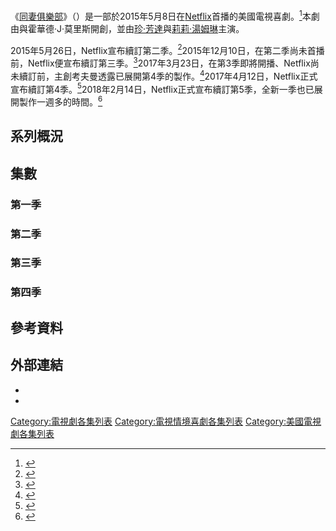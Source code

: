 {{noteTA
|T=zh-hant:同妻俱樂部集數列表;zh-tw:同妻俱樂部集數列表;zh-hk:葛蕾絲和法蘭琪集數列表;zh-hans:格蕾丝与弗兰基集数列表;
|1=zh:同妻俱樂部;zh-tw:同妻俱樂部;zh-hk:葛蕾絲和法蘭琪;zh-cn:格蕾丝与弗兰基;
|2=zh-hant:葛蕾絲;zh-hans:格蕾丝;
|3=zh-hant:法蘭琪;zh-hans:弗兰基;
|4=zh-hant:勞勃;zh-hans:罗伯特;
|5=zh-hant:瑪蘿莉;zh-hans:玛洛琳;
|6=zh-hant:土狼;zh-hans:凯欧迪;
|7=zh-hant:布德;zh-hans:巴德;
|8=zh:貝貝;zh-hant:貝比;zh-hans:贝比;
|9=zh-hant:布莉安娜;zh-hans:布丽安娜;
|10=zh-hant:雅各;zh-hans:雅各布;
|11=zh-hant:泰比獎;zh-hans:塔皮奖;
}}
《[[同妻俱樂部|同妻俱樂部]]》（{{lang-en|''Grace and Frankie''}}）是一部於2015年5月8日在[[Netflix|Netflix]]首播的美國電視喜劇。<ref name="seriesorder">{{cite web|url=http://www.thefutoncritic.com/news/2014/03/19/jane-fonda-and-lily-tomlin-back-together-again-in-grace-and-frankie-a-new-original-comedy-series-on-netflix-580503/20140319netflix01/|title=Jane Fonda and Lily Tomlin Back Together Again in "Grace and Frankie," A New Original Comedy Series on Netflix|publisher=[[富頓評論家|富頓評論家]]|date=2014-03-19|accessdate=2014-08-30}}</ref>本劇由{{link-en|瑪塔·考夫曼|Marta Kauffman}}與霍華德·J·莫里斯開創，並由[[珍·芳達|珍·芳達]]與[[莉莉·湯姆琳|莉莉·湯姆琳]]主演。

2015年5月26日，Netflix宣布續訂第二季。<ref name="season2">{{cite web|url=http://deadline.com/2015/05/grace-and-frankie-renewed-season-2-netflix-1201433210/|title=‘Grace And Frankie’ Renewed For Season 2 By Netflix|publisher=[[Deadline.com|Deadline.com]]|date=2015-05-26|accessdate=2015-05-19|archive-date=2018-08-26|archive-url=https://web.archive.org/web/20180826071435/https://deadline.com/2015/05/grace-and-frankie-renewed-season-2-netflix-1201433210/|dead-url=no}}</ref>2015年12月10日，在第二季尚未首播前，Netflix便宣布續訂第三季。<ref name="season3">{{cite web|url=http://www.hollywoodreporter.com/live-feed/grace-frankie-renewed-season-3-847685|title=Netflix Renews 'Grace and Frankie' for Third Season|publisher=[[荷里活報道|好萊塢報導]]|date=2015-12-10|accessdate=2015-12-10|archive-date=2021-01-26|archive-url=https://web.archive.org/web/20210126074650/https://www.hollywoodreporter.com/live-feed/grace-frankie-renewed-season-3-847685|dead-url=no}}</ref>2017年3月23日，在第3季即將開播、Netflix尚未續訂前，主創考夫曼透露已展開第4季的製作。<ref>{{cite web|url=http://deadline.com/2017/03/grace-frankie-season-3-spoilers-marta-kauffman-interview-jane-fonda-lily-tomlin-netflix-1202049413/|title=‘Grace And Frankie’: Marta Kauffman On Season 3, Dolly Parton & Why It’s Great To Be A Woman|publisher=[[Deadline.com|Deadline.com]]|author=Dominic Patten|date=2017-03-23|accessdate=2017-03-24|archive-date=2021-02-23|archive-url=https://web.archive.org/web/20210223061923/https://deadline.com/2017/03/grace-frankie-season-3-spoilers-marta-kauffman-interview-jane-fonda-lily-tomlin-netflix-1202049413/|dead-url=no}}</ref>2017年4月12日，Netflix正式宣布續訂第4季。<ref name="Season 4 Renew">{{cite web|url=http://variety.com/2017/tv/news/grace-and-frankie-renewed-season-4-netflix-lisa-kudrow-1202028787/|title=‘Grace and Frankie’ Renewed for Season 4 at Netflix, Adds Lisa Kudrow|author=Joe Otterson|work=[[綜藝_(雜誌)|綜藝雜誌]]|date=2017-04-12|access-date=2017-04-13|archive-date=2020-11-12|archive-url=https://web.archive.org/web/20201112011112/https://variety.com/2017/tv/news/grace-and-frankie-renewed-season-4-netflix-lisa-kudrow-1202028787/|dead-url=no}}</ref>2018年2月14日，Netflix正式宣布續訂第5季，全新一季也已展開製作一週多的時間。<ref name="Season 5 Renew Deadline">{{cite web|url=http://deadline.com/2018/02/grace-and-frankie-renewed-season-5-rupaul-jane-fonda-lily-tomlin-netflix-1202288438/|title=‘Grace And Frankie’ Renewed For Season 5 On Netflix; RuPaul To Guest Star|author=Erik Pedersen|work=Deadline.com|date=2018-02-14|accessdate=2018-02-14|archive-date=2018-02-15|archive-url=https://web.archive.org/web/20180215192956/http://deadline.com/2018/02/grace-and-frankie-renewed-season-5-rupaul-jane-fonda-lily-tomlin-netflix-1202288438/|dead-url=no}}</ref>

== 系列概況 ==
<onlyinclude>{{Series overview
| released    = y
| allreleased = y

| color1     = #40757A
| link1      = <includeonly>同妻俱樂部集數列表</includeonly>#第一季
| episodes1  = 13
| start1     = {{Start date|2015|5|8}}

| color2     = #7BBECD
| link2      = <includeonly>同妻俱樂部集數列表</includeonly>#第二季
| episodes2  = 13
| start2     = {{Start date|2016|5|6}}

| color3     = #774592
| link3      = <includeonly>同妻俱樂部集數列表</includeonly>#第三季
| episodes3  = 13
| start3     = {{Start date|2017|3|24}}

| color4     = #FEE75C
| link4      = <includeonly>同妻俱樂部集數列表</includeonly>#第四季
| episodes4  = 13
| start4     = {{Start date|2018|1|19}}

| color5     = #
| link5      = <includeonly>同妻俱樂部集數列表</includeonly>#第五季
| episodes5  = 13
| start5     = 

}}</onlyinclude>

== 集數 ==
=== 第一季 ===
{{Episode table |background=#40757A |overall=5 |season=5 |title=20 |director=15 |writer=15 |airdate=10 |released=y |episodes = 
{{Episode list/sublist|
| EpisodeNumber   = 1
| EpisodeNumber2  = 1
| Title           = -{zh-hant:結束;zh-hans:终结;}-
| AltTitle        = The End
| DirectedBy      = [[塔特·泰勒|塔特·泰勒]]
| WrittenBy       = {{link-en|瑪塔·考夫曼|Marta Kauffman}}<br/>霍華德·J·莫里斯
| OriginalAirDate = {{Start date|2015|5|8}}
| ShortSummary    = 勞勃與索爾在兩對夫妻聚餐中公開[[櫥櫃_(同性戀用語)|出櫃]]，並表明彼此相愛欲結成連理，這事實讓葛蕾絲非常氣憤而大鬧了一番，至於法蘭琪則是一度喘不過氣來。葛蕾絲對勞勃感到生氣，為自己過去的人生感到不值，而法蘭琪則是極度心碎。葛蕾絲無法忍受與勞勃共處一室而來到兩對夫妻合買的濱海別墅，結果卻發現法蘭琪也來到這裡，想一個人靜一靜的葛蕾絲希望法蘭琪離開。法蘭琪在海灘上欲追尋真實的自我，卻因肌肉緊繃而叫葛蕾絲幫她跑腿拿來藥，爾後，兩個女人便在海灘上度過了一晚。葛蕾絲的生氣相較法蘭琪的平靜，這使葛蕾絲非常不解，而法蘭琪表示自己並未對索爾感到生氣，反而是對自己生氣，氣自己在40年的婚姻中睜一隻眼閉一隻眼，蒙騙自己，此時葛蕾絲也才發覺自己已經很久沒去過勞勃的書房，否則她將更早發現勞勃是[[男同性戀|同性戀]]的事實。兩個女人回到了別墅，她們開始煩惱著她們的下一步。
| LineColor       = 40757A
}}
{{Episode list/sublist|
| EpisodeNumber   = 2
| EpisodeNumber2  = 2
| Title           = 信用卡
| AltTitle        = The Credit Cards
| DirectedBy      = {{link-en|史考特·懷南特|Scott Winant}}
| WrittenBy       = 瑪塔·考夫曼<br/>霍華德·J·莫里斯
| OriginalAirDate = {{Start date|2015|5|8}}
| ShortSummary    = 葛蕾絲一心想讓法蘭琪離開，此時法蘭琪的朋友亞曼達與傑森來到別墅拜訪，欲安慰法蘭琪，並邀葛蕾絲一同用餐。葛蕾絲與法蘭琪發現彼此的信用卡都遭到停用，這讓葛蕾絲與法蘭琪非常憤怒。勞勃堅持砍斷信用卡是正確的事，但索爾卻有些心軟，並希望與法蘭琪溝通。瑪蘿莉、土狼、布莉安娜與布德在伯格斯丁家相遇，而瑪蘿莉對土狼之前的瘋狂作為感到無法諒解，就連米奇也不想原諒土狼，至於布莉安娜則充滿看好戲的心態。索爾想與法蘭琪溝通，但法蘭琪內心非常受傷而無法輕易原諒索爾。葛蕾絲慫恿法蘭琪堅守在家，好讓法蘭琪不會與自己共處在濱海別墅，但葛蕾絲想著心碎的法蘭琪感到心軟，最後還是領著法蘭琪一同回到濱海別墅。
<hr/>
客串：[[吉歐夫·斯圖茲|吉歐夫·斯圖茲]] 飾演 米奇、{{link-en|喬·摩頓|Joe Morton}} 飾演 傑森、{{link-en|梅莉·凱伊·普雷斯|Mary Kay Place}} 飾演 亞曼達
| LineColor       = 40757A
}}
{{Episode list/sublist|
| EpisodeNumber   = 3
| EpisodeNumber2  = 3
| Title           = 晚餐
| AltTitle        = The Dinner
| DirectedBy      = {{link-en|布萊恩·戈登|Bryan Gordon}}
| WrittenBy       = {{link-en|南希·費許曼|Nancy Fichman}}<br/>{{link-en|珍妮佛·哈普-豪斯|Jennifer Hoppe-House}}
| OriginalAirDate = {{Start date|2015|5|8}}
| ShortSummary    = 葛蕾絲與法蘭琪都無所事事，因此葛蕾絲決定回公司上班，至於法蘭琪則決定找新的美術工作。索爾與勞勃邀請孩子們到家中晚餐，而孩子們並未告知葛蕾絲與法蘭琪此事。葛蕾絲發現布莉安娜決定撤換掉以她人像為包裝的化妝品，這讓葛蕾絲有些無法接受，另外，法蘭琪被誤會要入住療養院，這讓法蘭琪非常震驚與憤怒。孩子們齊聚至漢森家晚餐，然而一陣的堪尬讓眾人很不適應。土狼追問了瑪蘿莉之前喝醉酒的事發經過，並得知自己酒駕撞壞了瑪蘿莉家的信箱，並大聲嚷嚷要瑪蘿莉別嫁給米奇。布莉安娜提點布德表示如果父親們是與女人外遇，大家就不會像現在這樣心平氣和地坐著吃飯，這讓布德有所省思。索爾與勞勃得知孩子們未告知葛蕾絲與法蘭琪今晚晚餐一事，而責難孩子們，這反讓孩子們感到荒唐與過分而道出心裡話。最後，索爾意識到原來他們似乎進展太快，未顧慮到所有人。
<hr/>
客串：{{link-en|傑森·拉爾夫|Jason Ralph (actor)}} 飾演 威廉
| LineColor       = 40757A
}}
{{Episode list/sublist|
| EpisodeNumber   = 4
| EpisodeNumber2  = 4
| Title           = 葬禮
| AltTitle        = The Funeral
| DirectedBy      = {{link-en|提姆·柯比|Tim Kirkby}}
| WrittenBy       = {{link-en|艾莉莎·榮格|Alexa Junge}}
| OriginalAirDate = {{Start date|2015|5|8}}
| ShortSummary    = 葛蕾絲與法蘭琪等四人的朋友逝世，故他們不得不去參加葬禮。葛蕾絲對於四人會在葬禮上碰面感到緊張，同時又害怕眾人的閒言閒語，而勞勃則要索爾做自己，但又別太超過。葬禮上，勞勃的妹妹同時也是葛蕾絲好友的莉迪亞與葛蕾絲相談甚歡，這讓葛蕾絲冷落了法蘭琪。索爾遇見法蘭琪，但法蘭琪卻不想搭理他，這讓索爾有些難受。勞勃有些畏懼眾人的眼光，又覺得索爾做得太多，這讓他發覺到過去參加社交活動時，葛蕾絲總是讓他很有面子，也因此意識到自己失去了葛蕾絲並且也有些想念葛蕾絲，同時，索爾也感受到自己失去了法蘭琪。法蘭琪雖然想參加莉迪亞孩子的派對，但礙於她與勞勃的關係，似乎不適合出席，這讓她意識到她失去了莉迪亞這個朋友。當葛蕾絲說了些傷人的話時，法蘭琪剛好經過，這讓葛蕾絲有些慌張欲向法蘭琪解釋，結果法蘭琪自然而然的坐上了索爾的車，才發現自己習慣的一切已經改變。
<hr/>
未登場：[[布魯克林·戴可兒|布魯克林·戴可兒]] 飾演 瑪蘿莉·漢森、[[伊桑·恩布里|伊森·安柏瑞]] 飾演 土狼·伯格斯丁、{{link-en|瓊恩·黛安·拉斐爾|June Diane Raphael}} 飾演 布莉安娜·漢森、{{link-en|貝倫·范恩|Baron Vaughn}} 飾演 布德·伯格斯丁

客串：{{link-en|克莉絲汀·拉蒂|Christine Lahti}} 飾演 莉迪亞·弗斯特、理查·阿蘇迪亞 飾演 提托、{{link-en|傑夫·杜賽特|Jeff Doucette}} 飾演 霍莫、{{link-en|彼得·麥肯齊|Peter Mackenzie}} 飾演 彼得·沃倫、{{link-en|艾莉森·馬丁|Alison Martin}} 飾演 茱蒂·沃倫、[[提摩西·V·墨菲|提摩西·V·墨菲]] 飾演 拜倫
| LineColor       = 40757A
}}
{{Episode list/sublist|
| EpisodeNumber   = 5
| EpisodeNumber2  = 5
| Title           = -{zh-hant:滑跌;zh-hans:跌倒;}-
| AltTitle        = The Fall
| DirectedBy      = {{link-en|貝蒂·湯瑪士|Betty Thomas}}
| WrittenBy       = 比利·芬尼根
| OriginalAirDate = {{Start date|2015|5|8}}
| ShortSummary    = 布莉安娜說服葛蕾絲在交友網站上註冊，好找尋第二春，同時，布莉安娜與法蘭琪意外的合拍，這葛蕾絲發覺自己似乎很無趣。當三人一同至優格店消費時，葛蕾絲不小心滑倒而被送往醫院，並診斷出其傷及髖部而需開刀。當葛蕾絲再次醒來時，手術已完成，而法蘭琪一直在葛蕾絲身邊照料她，但葛蕾絲卻不斷將氣出在法蘭琪身上，更對法蘭琪脫口說出傷人的話，使得法蘭琪憤而走人。梅森醫師懷疑葛蕾絲傷及腦部而安排葛蕾絲做[[核磁共振成像|MRI]]檢查，這讓有幽閉恐懼症的葛蕾絲感到害怕與慌張，此時，法蘭琪出現並在葛蕾絲身旁支持葛蕾絲，這讓葛蕾絲非常感動，就在這時，法蘭琪握住了葛蕾絲的手，以至於葛蕾絲未於優格店滑倒，這些閃過的畫面讓葛蕾絲意識到法蘭琪對自己的重要性。葛蕾絲終於鼓起勇氣對其於葬禮上所說的話做解釋，並表示自己很高興有法蘭琪陪伴自己。
<hr/>
未登場：[[山姆·沃特森|山姆·華特斯頓]] 飾演 索爾·伯格斯丁、[[布魯克林·戴可兒|布魯克林·戴可兒]] 飾演 瑪蘿莉·漢森、[[伊桑·恩布里|伊森·安柏瑞]] 飾演 土狼·伯格斯丁、{{link-en|貝倫·范恩|Baron Vaughn}} 飾演 布德·伯格斯丁

客串：[[柯賓·柏森|柯賓·柏森]] 飾演 保羅·梅森醫師
| LineColor       = 40757A
}}
{{Episode list/sublist|
| EpisodeNumber   = 6
| EpisodeNumber2  = 6
| Title           = 地震
| AltTitle        = The Earthquake
| DirectedBy      = {{link-en|崔斯特姆·薛皮洛|Tristram Shapeero}}
| WrittenBy       = 賈桂琳·瑞恩戈德
| OriginalAirDate = {{Start date|2015|5|8}}
| ShortSummary    = 法蘭琪鼓勵葛蕾絲與交友網站的對象約會，因此葛蕾絲決定勇敢跨出這一步。地震來襲，這使對地震有所恐懼的法蘭琪感到害怕而躲在桌子底下。索爾擔心法蘭琪而前來安撫法蘭琪，在法蘭琪平穩許多後，索爾邀法蘭琪一同用餐。土狼拿了童話書給瑪蘿莉，剛好被回家的米奇撞見而對土狼發火，同時瑪蘿莉覺得米奇阻止她與未來“繼兄”見面很不合理。法蘭琪鼓起勇氣追問了索爾與勞勃之間是如何發展的，而索爾據實以告，法蘭琪因此多少了解了索爾內心的掙扎，另外，勞勃對於索爾陪伴法蘭琪太久一事而生氣。葛蕾絲發現約會對象查爾斯有些多話而對其不甚滿意，爾後回到家撞見拜倫在其餐廳用餐而嚇著，經過對談後，拜倫吻了葛蕾絲，就這樣兩人經歷了一番長吻。
<hr/>
未登場：{{link-en|瓊恩·黛安·拉斐爾|June Diane Raphael}} 飾演 布莉安娜·漢森、{{link-en|貝倫·范恩|Baron Vaughn}} 飾演 布德·伯格斯丁

客串：[[吉歐夫·斯圖茲|吉歐夫·斯圖茲]] 飾演 米奇、約翰·巴爾馬 飾演 艾迪、[[布萊恩·奔本|布萊恩·奔本]] 飾演 查爾斯、布奇·克萊因 飾演 艾爾、[[提摩西·V·墨菲|提摩西·V·墨菲]] 飾演 拜倫
| LineColor       = 40757A
}}
{{Episode list/sublist|
| EpisodeNumber   = 7
| EpisodeNumber2  = 7
| Title           = -{zh-hant:拼字比賽;zh-hans:拼字大赛;}-
| AltTitle        = The Spelling Bee
| DirectedBy      = 提姆·柯比
| WrittenBy       = 茱莉安·史莫林斯基
| OriginalAirDate = {{Start date|2015|5|8}}
| ShortSummary    = 法蘭琪與索爾過去都會一同觀看拼字比賽，但現在兩人因分居而無法一起參與。葛蕾絲瘋狂與網友約會因此沒有時間陪法蘭琪看拼字比賽，至於勞勃則對拼字比賽毫無興趣。布莉安娜感到孤單，因此決定領養狗狗來陪伴自己，同時布莉安娜與狗狗前主人道奇看對眼。法蘭琪遇見勞勃的老友蓋伊，並決定嘗試與蓋伊相處。法蘭琪開始學習如何使用電腦，但她最終意識到網路是虛擬世界，與真人世界的互動不一樣，因此她接受了索爾的提議憶起觀看拼字比賽。勞勃對於索爾未告知自己法蘭琪會至家中觀看比賽而生悶氣，經索爾的解釋，勞勃才釋懷了許多。葛蕾絲感受到自己與蓋伊之間的火花而主動吻了蓋伊。
<hr/>
未登場：[[布魯克林·戴可兒|布魯克林·戴可兒]] 飾演 瑪蘿莉·漢森

客串：{{link-en|克雷格·T·尼爾森|Craig T. Nelson}} 飾演 蓋伊、[[尼古拉斯·達格斯托|尼古拉斯·達格斯托]] 飾演 道奇
| LineColor       = 40757A
}}
{{Episode list/sublist|
| EpisodeNumber   = 8
| EpisodeNumber2  = 8
| Title           = -{zh-hant:性愛;zh-hans:两性关系;}-
| AltTitle        = The Sex
| DirectedBy      = {{link-en|丹尼·高登|Dennie Gordon}}
| WrittenBy       = 大衛·布丁<br/>布蘭登·麥卡錫
| OriginalAirDate = {{Start date|2015|5|8}}
| ShortSummary    = 葛蕾絲與蓋伊決定嘗試發生關係，但蓋伊表現卻不怎麼樣。葛蕾絲看出雅各對法蘭琪有意思，但法蘭琪卻不以為意。布德發現土狼鬼鬼祟祟的而懷疑土狼又染上毒癮，結果原來是土狼想知道自己的親生母親是誰。勞勃決定將布莉安娜的房間變成索爾的書房，但索爾對布莉安娜有些畏懼。法蘭琪聽取葛蕾絲的意見而對雅各調情，但法蘭琪最終還是選擇做自己。當葛蕾絲與蓋伊決定嘗試第二次時，葛蕾絲突然改變主意，決定讓兩人的感情慢下腳步。
<hr/>
未登場：[[布魯克林·戴可兒|布魯克林·戴可兒]] 飾演 瑪蘿莉·漢森

客串：{{link-en|克雷格·T·尼爾森|Craig T. Nelson}} 飾演 蓋伊、[[厄尼·哈德森|厄尼·哈德森]] 飾演 雅各
| LineColor       = 40757A
}}
{{Episode list/sublist|
| EpisodeNumber   = 9
| EpisodeNumber2  = 9
| Title           = -{zh-hant:邀請函;zh-hans:请柬;}-
| AltTitle        = The Invitation
| DirectedBy      = {{link-en|馬特·夏克曼|Matt Shakman}}
| WrittenBy       = 比利·芬尼根
| OriginalAirDate = {{Start date|2015|5|8}}
| ShortSummary    = 葛蕾絲收到了索爾與勞勃的結婚喜帖，然而法蘭琪卻對自己沒收到一事感到鬱悶。布莉安娜正煩惱要推出什麼新產品，此時她想到法蘭琪自製的潤滑油，因此要職員們回去試用。葛蕾絲總使在蓋伊面前包裝自己，並假裝自己與勞勃的關係依舊很好，結果勞勃邀請蓋伊擔任證婚人，這讓葛蕾絲很是無法接受。法蘭琪向索爾坦白自己沒收到喜帖，這讓索爾懷疑是勞勃未寄給法蘭琪，而勞勃對於索爾質疑自己一事感到生氣。索爾親自將喜帖拿給法蘭琪，卻發現法蘭琪早已收到喜帖只是法蘭琪沒注意到，爾後兩人歷經一番長談，法蘭琪正視自己的內心的痛，並決定不參加索爾的婚禮，同時兩人也正式為彼此的關係畫下句點。葛蕾絲接受法蘭琪的意見，並向蓋伊展示真實的自我，這讓葛蕾絲如釋重負。雅各無法接受法蘭琪放自己兩次鴿子，因此要法蘭琪整理好她與索爾的感情後再和他聯絡。葛蕾絲向勞勃表明蓋伊將以她的男伴身分參加婚禮，而無法擔任證婚人，這使因籌畫婚禮而一個頭兩個大的勞勃爆發，並抒發了內心感受，而葛蕾絲對於彼此可以坦白是件好事，並鼓勵勞勃做自己想要的婚禮。
<hr/>
客串：{{link-en|克雷格·T·尼爾森|Craig T. Nelson}} 飾演 蓋伊、[[彼得·坎博|彼得·坎博]] 飾演 貝瑞、[[厄尼·哈德森|厄尼·哈德森]] 飾演 雅各、托德·格林奈爾 飾演 史蒂芬、{{link-en|石橋布莉特妮|Brittany Ishibashi}} 飾演 艾莉卡、邁克爾·查爾斯·羅曼 飾演 亞當
| LineColor       = 40757A
}}
{{Episode list/sublist|
| EpisodeNumber   = 10
| EpisodeNumber2  = 10
| Title           = 電梯
| AltTitle        = The Elevator
| DirectedBy      = {{link-en|米格爾·亞塔拉|Miguel Arteta}}
| WrittenBy       = 蘿拉·傑克敏
| OriginalAirDate = {{Start date|2015|5|8}}
| ShortSummary    = 葛蕾絲、法蘭琪、索爾與勞勃在布德的陪同下完成了離婚手續，結果五人卻意外被困在電梯中。受困的五人憶起五年前兩家人共同在濱海別墅過節的回憶－索爾與勞勃原定於該日向妻子們出櫃，結果因孩子們的到來而作罷。葛蕾絲仍忙於公司事務而把自己搞得焦頭爛額。法蘭琪因未能生育而非常關心懷孕的瑪蘿莉，導致葛蕾絲在無心的情況下說了些傷人的話，使葛蕾絲既受傷又生氣。索爾有些退縮而決定暫緩出櫃的計畫，但勞勃卻非常堅持要在近期內出櫃。瑪蘿莉因羊水破掉而即將臨盆，使得眾人手忙腳亂的為瑪蘿莉接生，同時也共同見證這美妙的一刻。索爾認為出櫃對他所愛的人傷害太深，而說服勞勃暫緩計畫，而兩人接吻的畫面碰巧被布德看見。葛蕾絲意識到自己因公事而錯過與家人相處的時間，故決定將公司交給布莉安娜並退休，多花時間來陪伴勞勃，這使勞勃對葛蕾絲感到心疼而接受索爾暫緩出櫃的提議。布德對自己未說出索爾與勞勃的事而感到自責，但在父母眼裡，布德的行為卻讓人感到貼心又心疼。
<hr/>
客串：[[吉歐夫·斯圖茲|吉歐夫·斯圖茲]] 飾演 米奇
| LineColor       = 40757A
}}
{{Episode list/sublist|
| EpisodeNumber   = 11
| EpisodeNumber2  = 11
| Title           = 秘密
| AltTitle        = The Secrets
| DirectedBy      = [[安德魯·麥卡錫|安德魯·麥卡錫]]
| WrittenBy       = 南希·費許曼<br/>珍妮佛·哈普-豪斯
| OriginalAirDate = {{Start date|2015|5|8}}
| ShortSummary    = 葛蕾絲與拜倫再次相遇，而拜倫擁吻了葛蕾絲後，與葛蕾絲告別，這一幕剛好被法蘭琪撞見，而要葛蕾絲分享與拜倫相識的經過。爾後，法蘭琪將此事告訴了索爾，這讓索爾很驚訝並分享給勞勃，卻意外得知原來勞勃曾經與別的男人發生過關係。布莉安娜與貝瑞在電影院約會時，巧遇土狼與布德。索爾得知勞勃與傑夫曾在12年前發生關係，而要幫忙準備婚禮餐點的傑夫與彼得離開。葛蕾絲發現法蘭琪將自己與拜倫的事告訴了索爾而非常生氣，同時也意外讓蓋伊得知拜倫親吻葛蕾絲一事。索爾思考了同志圈內的習性，並了解到自己不必從一個框框跳到另一個框框來侷限自己，而勞勃也表明他等了索爾20年，他不會再輕易錯過索爾。蓋伊經過思考後，他終於意識到他對葛蕾絲的感情很認真，並說出自己愛上葛蕾絲，但葛蕾絲並未答覆蓋伊。最後，法蘭琪決定分享自己的秘密給葛蕾絲，以消葛蕾絲的氣。
<hr/>
未登場：[[布魯克林·戴可兒|布魯克林·戴可兒]] 飾演 瑪蘿莉·漢森

客串：{{link-en|克雷格·T·尼爾森|Craig T. Nelson}} 飾演 蓋伊、{{link-en|提姆·巴格利|Tim Bagley}} 飾演 彼得、[[彼得·坎博|彼得·坎博]] 飾演 貝瑞、[[麥可·葛羅斯|麥可·葛羅斯]] 飾演 傑夫、[[提摩西·V·墨菲|提摩西·V·墨菲]] 飾演 拜倫
| LineColor       = 40757A
}}
{{Episode list/sublist|
| EpisodeNumber   = 12
| EpisodeNumber2  = 12
| Title           = -{zh-hant:單身漢派對;zh-hans:单身派对;}-
| AltTitle        = The Bachelor Party
| DirectedBy      = {{link-en|茱莉·安妮·羅賓森|Julie Anne Robinson}}
| WrittenBy       = 賈桂琳·瑞恩戈德
| OriginalAirDate = {{Start date|2015|5|8}}
| ShortSummary    = 土狼與布德負責籌辦索爾與勞勃的單身派對，因索爾與勞勃希望走高雅路線，使得土狼與布德不得不向瑪蘿莉與布莉安娜求救。葛蕾絲看法蘭琪成天悶悶不樂而決定和法蘭琪一同度過周六夜。所有來到索爾與勞勃派對的男士們都覺得派對很無趣，這讓土狼與布德非常苦惱，因此緊急呼叫布莉安娜來支援。法蘭琪帶葛蕾絲來到她以前常去的酒吧，卻發現一切都變了，加上索爾的離開讓法蘭琪極度沮喪。葛蕾絲顧慮法蘭琪的心情而未告訴法蘭琪她與蓋伊之間的進展，這使法蘭琪更加沮喪，為了讓法蘭琪開心起來，葛蕾絲拉著法蘭琪一起站到吧台上跳舞，使得全場瘋狂。
<hr/>
客串：{{link-en|提姆·巴格利|Tim Bagley}} 飾演 彼得、約翰·巴爾馬 飾演 艾迪、{{link-en|克里德·布萊頓|Creed Bratton}} 飾演 賽斯、[[麥可·葛羅斯|麥可·葛羅斯]] 飾演 傑夫、布奇·克萊因 飾演 艾爾、{{link-en|肯·勒納|Ken Lerner}} 飾演 艾利略、姍姍·布坎南 飾演 調酒師、艾瑞克·達斯金 飾演 史都、{{link-en|威廉·丹尼斯·杭特|William Dennis Hunt}} 飾演 尼爾森、大衛·L·金 飾演 查理、傑米·蘭道 飾演 潮服務員、大衛·倫格爾 飾演 經理、邦·歐戈 飾演 遊民
| LineColor       = 40757A
}}
{{Episode list/sublist|
| EpisodeNumber   = 13
| EpisodeNumber2  = 13
| Title           = -{zh-hant:誓約;zh-hans:誓言;}-
| AltTitle        = The Vows
| DirectedBy      = [[迪恩·派瑞薩特|狄恩·派里索特]]
| WrittenBy       = 瑪塔·考夫曼<br/>霍華德·J·莫里斯<br/>艾莉莎·榮格
| OriginalAirDate = {{Start date|2015|5|8}}
| ShortSummary    = 葛蕾絲很迷惘，並不確定自己與蓋伊處於同一個階段，因此在法蘭琪的鼓勵下，葛蕾絲決定與蓋伊分手。索爾要勞勃寫結婚誓約，但勞勃對此並不在行，不過在瑪蘿莉與布莉安娜的幫助下，勞勃終於完成這項任務。法蘭琪一家人回到家中整理行囊與物品，並將告別這個充滿回憶的房子。索爾想著要放下這一切就覺得傷心而不能自己，在法蘭琪的安慰下，他們抒發了彼此的心情，並自然而然的發生了關係。索爾來到濱海別墅卻尋不到法蘭琪，在葛蕾絲的追問下，索爾說出自己與法蘭琪發生了關係，這讓葛蕾絲覺得荒唐，並要索爾好好考慮是要誠實的告訴勞勃這件事，還是要過第二段充滿祕密的婚姻。葛蕾絲來到海邊安慰法蘭琪，而法蘭琪也知道這一切都回不去了，她得慢慢放開索爾。
<hr/>
客串：{{link-en|克雷格·T·尼爾森|Craig T. Nelson}} 飾演 蓋伊
| LineColor       = 40757A
}}
}}

=== 第二季 ===
{{Episode table |background=#7BBECD |overall=5 |season=5 |title=20 |director=15 |writer=15 |airdate=10 |released=y |episodes = 
{{Episode list/sublist|
| EpisodeNumber   = 14
| EpisodeNumber2  = 1
| Title           = 願望
| AltTitle        = The Wish
| DirectedBy      = [[迪恩·派瑞薩特|狄恩·派里索特]]
| WrittenBy       = {{link-en|瑪塔·考夫曼|Marta Kauffman}}<br/>霍華德·J·莫里斯
| OriginalAirDate = {{Start date|2016|5|6}}
| ShortSummary    = 法蘭琪決定發覺真實的自我，打算拋棄過往需要索爾的法蘭琪。索爾回到家打算向勞勃坦誠時，卻發現勞勃心臟病發而緊急送醫。葛蕾絲與法蘭琪趕到醫院，而法蘭琪得故作鎮定地面對勞勃。羅斯摩爾醫生表示勞勃需要做心臟搭橋的手術，這讓大夥非常擔心。索爾認為與法蘭琪發生關係一事是個錯誤，這反讓法蘭琪非常失望，認為索爾否定了兩人過去打造的家以及回憶。勞勃希望可以在手術前和索爾舉行婚禮，這使帶著祕密的索爾很為難。法蘭琪向孩子們坦白與索爾之間的事，而大家都希望索爾暫時隱瞞真相，好完成勞勃的心願。葛蕾絲意識到自己並不希望勞勃離開，而拜託法蘭琪當索爾與勞勃婚禮的見證人。
<hr/>
客串：{{link-en|諾拉·鄧恩|Nora Dunn}} 飾演 羅斯摩爾醫生、亞當·夏皮羅 飾演 拉比
| LineColor       = 7BBECD
}}
{{Episode list/sublist|
| EpisodeNumber   = 15
| EpisodeNumber2  = 2
| Title           = -{zh-hant:頂級果汁機;zh-hans:榨汁机;}-
| AltTitle        = The Vitamix
| DirectedBy      = 蕾貝卡·亞瑟
| WrittenBy       = {{link-en|艾莉莎·榮格|Alexa Junge}}
| OriginalAirDate = {{Start date|2016|5|6}}
| ShortSummary    = 索爾忙著處理保險事宜，瑪蘿莉、布莉安娜與布德負責聯絡並取消索爾與勞勃的婚禮，至於葛蕾絲與法蘭琪則幫忙至漢森家跑腿。葛蕾絲對於家中的改變感到不適應，而法蘭琪則不是很願意幫索爾帶上生活必需品，同時漢森家的鄰居露西前來拜訪。瑪蘿莉與布莉安娜之間的姊妹戰開打，兩人試著以處理好取消婚禮事宜來證明自己的能力，並勝過對方。布德不小心將錯誤的語音訊息傳出，導致瑪蘿莉與布莉安娜對此感到緊張，所幸手機自動糾正文字訊息並未完全收錄布德的話。土狼看顧著精神恍惚的勞勃，而土狼向勞勃告白了自己過去的作為後，使兩人變得親密。葛蕾絲領悟出索爾與勞勃的家中擺設原故後，意識到兩人與她的婚姻之不同之處，而法蘭琪要葛蕾絲仔細思考其內心究竟想要的是什麼。
<hr/>
客串：[[麗塔·莫瑞諾|麗塔·莫瑞諾]] 飾演 露西·錢伯斯、塔德·吉本漢因 飾演 傑瑞
| LineColor       = 7BBECD
}}
{{Episode list/sublist|
| EpisodeNumber   = 16
| EpisodeNumber2  = 3
| Title           = 談判
| AltTitle        = The Negotiation
| DirectedBy      = {{link-en|川特·歐當諾|Trent O'Donnell}}
| WrittenBy       = 比利·芬尼根
| OriginalAirDate = {{Start date|2016|5|6}}
| ShortSummary    = 布莉安娜帶來好消息，表示公司決定生產法蘭琪的有機番薯潤滑液，但法蘭琪與布莉安娜在利潤分配上並未達成共識。葛蕾絲發現大家早就知道瑪蘿莉懷孕一事，而深感被排除在外，因此她來到瑪蘿莉家，打算看照孫女，結果她卻發現親家母琴早了她一步。索爾對於勞勃與護士喬喬的互動感到在意，而不小心說話傷害了喬喬，使得喬喬非常生氣。葛蕾絲意識到自己並不是個稱職的母親與外婆，因此嘗試去彌補，同時也解開了瑪蘿莉的心結，並和孫子麥克林度過了快樂的時光。索爾為了向勞勃與喬喬道歉，而找來變裝皇后到醫院串門子。法蘭琪找來布德擔任自己的法律顧問，好與布莉安娜協商，在思考過後，雙方達成共識，而法蘭琪也獲得了不少對產品的權利。
<hr/>
未登場：[[伊桑·恩布里|伊森·安柏瑞]] 飾演 土狼·伯格斯丁

客串：[[厄尼·哈德森|厄尼·哈德森]] 飾演 雅各、[[康查塔·費雷爾|康查塔·費雷爾]] 飾演 琴奶奶、邁克爾·查爾斯·羅曼 飾演 亞當、{{link-en|傑·羅德里格茲|Jai Rodriguez}} 飾演 喬喬
| LineColor       = 7BBECD
}}
{{Episode list/sublist|
| EpisodeNumber   = 17
| EpisodeNumber2  = 4
| Title           = 公路旅行
| AltTitle        = The Road Trip
| DirectedBy      = {{link-en|亞琳·山佛|Arlene Sanford}}
| WrittenBy       = {{link-en|南希·費許曼|Nancy Fichman}}<br/>{{link-en|珍妮佛·哈普-豪斯|Jennifer Hoppe-House}}
| OriginalAirDate = {{Start date|2016|5|6}}
| ShortSummary    = 法蘭琪翻了舊相簿，回憶著青春年華的自己，同時也希望葛蕾絲可以找到真實的自我。索爾不敢獨自一人面對勞勃，因此不斷挽留土狼、布莉安娜與布德。葛蕾絲在法蘭琪的說服下，兩人展開了公路旅行，欲來到[[米申維耶霍_(加利福尼亞州)|米申維耶霍]]找尋葛蕾絲深藏內心的真愛菲爾。勞勃發現索爾與孩子們不斷竊竊私語，追問之下，布莉安娜謊稱土狼感染了[[衣原體屬|衣原體屬]]。葛蕾絲對於與菲爾見面一事感到緊張，而當兩人相遇後，菲爾表示其對葛蕾絲十五年前的失約仍記憶猶存，同時也要葛蕾絲別再抱持希望。勞勃知道索爾並未說出實情，而索爾坦承自己深怕失去勞勃，此時勞勃拿出了婚戒，在替對方戴上戒指後，勞勃表示他永遠都會在索爾身邊。法蘭琪對於菲爾的事感到抱歉，而葛蕾絲也對此感到心痛。
<hr/>
未登場：[[布魯克林·戴可兒|布魯克林·戴可兒]] 飾演 瑪蘿莉·漢森

客串：[[山姆·埃利奧特|山姆·埃利奧特]] 飾演 菲爾
| LineColor       = 7BBECD
}}
{{Episode list/sublist|
| EpisodeNumber   = 18
| EpisodeNumber2  = 5
| Title           = -{zh-hant:測驗;zh-hans:测试;}-
| AltTitle        = The Test
| DirectedBy      = {{link-en|安迪·阿克曼|Andy Ackerman}}
| WrittenBy       = {{link-en|約翰·勞勃·霍夫曼|John Robert Hoffman|約翰·霍夫曼}}
| OriginalAirDate = {{Start date|2016|5|6}}
| ShortSummary    = 在被菲爾拒絕後，葛蕾絲的心情一直處於低落狀態，而法蘭琪試圖安慰葛蕾絲，但葛蕾絲卻懷念起以前的朋友。法蘭琪決定重新考駕照，並努力苦讀筆試，與此同時，葛蕾絲和老友珍妮特等人重新連繫上，並邀請她們一同午餐。法蘭琪對葛蕾絲的鄉村俱樂部朋友抱有歧見，同時也看出珍妮特的不悅，但葛蕾絲卻沉浸在這久違的友情中。土狼與布德發現法蘭琪的記憶衰退，因此建議法蘭琪別開車，這讓不服老的法蘭琪感到生氣。葛蕾絲和珍妮特等鄉村俱樂部好友們一起打電動保齡球，然而珍妮特有意撮合葛蕾絲和其已離婚的好友的丈夫傑瑞，這讓葛蕾絲不是很好受，並認為此舉會傷及友誼。談話間，珍妮特貶低了法蘭琪，這使葛蕾絲終於忍無可忍，同時也看清了珍妮特的為人並與其分道揚鑣。最後，法蘭琪找了了一個好方法來應付考試，並考到了駕照，而葛蕾絲也意識到誰才是自己的好朋友。
<hr/>
未登場：[[山姆·沃特森|山姆·華特斯頓]] 飾演 索爾·伯格斯丁、[[馬田·辛|馬田·辛]] 飾演 勞勃·漢森、[[布魯克林·戴可兒|布魯克林·戴可兒]] 飾演 瑪蘿莉·漢森、{{link-en|瓊恩·黛安·拉斐爾|June Diane Raphael}} 飾演 布莉安娜·漢森

客串：[[史伍西·柯茲|史伍西·柯茲]] 飾演 珍妮特、[[瑪莎·曼森|瑪莎·曼森]] 飾演 艾琳、賴瑞·多爾夫 飾演 巴特、蘇珊·福特 飾演 梅莉
| LineColor       = 7BBECD
}}
{{Episode list/sublist|
| EpisodeNumber   = 19
| EpisodeNumber2  = 6
| Title           = -{zh-hant:雞;zh-hans:鸡肉;}-
| AltTitle        = The Chicken
| DirectedBy      = {{link-en|珍·透納|Jann Turner}}
| WrittenBy       = 茱莉·德克
| OriginalAirDate = {{Start date|2016|5|6}}
| ShortSummary    = 葛蕾絲決定將過去在鄉村俱樂部時期穿的華麗衣裳捐出去，並在捐衣店看到關於輔導女性就業的導師工作。法蘭琪和雅各的關係密切，而雅各期待與法蘭琪發展情愫，但法蘭琪卻不敢正面回應。葛蕾絲開始協助輔導調酒師比莉，並改造了比莉的言行與穿著，同時安排比莉到化妝品公司面試。貝瑞希望公開與布莉安娜的關係，但布莉安娜有些猶豫，不過她最終還是妥協了，並將兩人的關係昭告天下，唯獨葛蕾絲不知情。比莉爽約，這讓葛蕾絲非常生氣，而比莉表示葛蕾絲掩蓋了她最真實的一面，使她覺得感覺極差，而葛蕾絲也意識到自己似乎才是那個該找份工作的人。法蘭琪在聽過傑森與亞曼達的意見後，深怕失去雅各而主動吻了雅各，同時兩人的步調可以慢一些。勞勃煮了一頓豐盛的晚餐，好感謝索爾的付出，這讓索爾非常內疚而說出與法蘭琪的事，這讓勞勃很是無法接受，而要索爾離開。
<hr/>
未登場：{{link-en|貝倫·范恩|Baron Vaughn}} 飾演 布德·伯格斯丁

客串：[[厄尼·哈德森|厄尼·哈德森]] 飾演 雅各、{{link-en|喬·摩頓|Joe Morton}} 飾演 傑森、{{link-en|梅莉·凱伊·普雷斯|Mary Kay Place}} 飾演 亞曼達、[[彼得·坎博|彼得·坎博]] 飾演 貝瑞、邁克爾·查爾斯·羅曼 飾演 亞當、布莉安娜·凡斯克斯 飾演 比莉
| LineColor       = 7BBECD
}}
{{Episode list/sublist|
| EpisodeNumber   = 20
| EpisodeNumber2  = 7
| Title           = 野豬
| AltTitle        = The Boar
| DirectedBy      = {{link-en|邁克爾·修華特|Michael Showalter}}
| WrittenBy       = 茱莉安·史莫林斯基
| OriginalAirDate = {{Start date|2016|5|6}}
| ShortSummary    = 索爾在濱海別墅露臺度過了一夜，而葛蕾絲與法蘭琪也因此知悉勞勃得知了真相。葛蕾絲決定到漢森家確認勞勃的狀況，而勞勃堅持不原諒索爾，故葛蕾絲說出勞勃在面對婚姻問題時常犯下的錯，並希望勞勃別再錯過自己愛的人。法蘭琪無法與索爾共處一室而來找雅各，而在與雅各的談話間，法蘭琪意識到自己對勞勃其實存有同情與歉意。葛蕾絲回到家後，告訴索爾其不能回頭找舊情人幫助，這會讓局勢更加繁亂，而索爾也意識到法蘭琪不再是自己的避風港。領養機構寄了一封信給土狼，而土狼拜託布德幫他拆開信件，這讓背負許多重任的布德再也無法承受。菲爾寄了好友邀請給葛蕾絲，這讓葛蕾絲非常慌張，並求助於索爾，而索爾鼓勵了葛蕾絲，並告訴葛蕾絲或許菲爾也像她一樣緊張，因此要她從容應對。土狼認為全家就屬布德最正常，因此大家都選擇依靠他，這讓布德很感動，並決定幫土狼拆開信件，同時告知土狼其生母有意見他。法蘭琪來到漢森家向勞勃道歉，並表示她並非有意傷害勞勃，同時她也知道索爾不可能像愛勞勃那樣愛她，只是她仍抱持希望，也想知道自己的婚姻究竟剩下什麼，聽了這一席話的勞勃也有所感觸，並向自己破壞法蘭琪婚姻一事向法蘭琪道歉。
<hr/>
未登場：[[布魯克林·戴可兒|布魯克林·戴可兒]] 飾演 瑪蘿莉·漢森、{{link-en|瓊恩·黛安·拉斐爾|June Diane Raphael}} 飾演 布莉安娜·漢森

客串：[[厄尼·哈德森|厄尼·哈德森]] 飾演 雅各
| LineColor       = 7BBECD
}}
{{Episode list/sublist|
| EpisodeNumber   = 21
| EpisodeNumber2  = 8
| Title           = -{zh-hant:錨;zh-hans:船锚酒吧;}-
| AltTitle        = The Anchor
| DirectedBy      = {{link-en|梅蘭妮·梅隆|Melanie Mayron}}
| WrittenBy       = 大衛·布丁<br/>布蘭登·麥卡錫
| OriginalAirDate = {{Start date|2016|5|6}}
| ShortSummary    = 葛蕾絲與菲爾相約在兩人互生情愫的船錨餐廳，而葛蕾絲對此感到緊張，深怕自己並不受人喜愛。法蘭琪得知潤滑液中添加了棕梠油後，試圖向布莉安娜抗議，並希望公司可以使用環保原料。土狼鼓勵索爾向勞勃示好，並要索爾讓勞勃看見自己的心。法蘭琪在與布莉安娜及店家開會期間，試圖與行動來表明自己的立場，而導致會議中斷，這讓布莉安娜非常生氣，並希望法蘭琪可以嚴肅的看待職場生意，而後便決定將法蘭琪踢出企劃。索爾回到漢森家拿生活用品，並遇到了勞勃，而勞勃表明自己並不知道是否能夠完全放下法蘭琪事件，這讓索爾非常沮喪。葛蕾絲向菲爾示好被拒，進而得知菲爾尚未離婚，這讓葛蕾絲不知所措而不聽菲爾的解釋便揚長而去。葛蕾絲知悉法蘭琪被踢出潤滑液事業後，告訴法蘭琪得用商業的方式與商人溝通。菲爾來到濱海別墅，並告訴葛蕾絲其與妻子本來將要離婚，但因妻子得了阿茲海默症，使得他不忍心就這麼拋下妻子，而他原本不奢望與葛蕾絲有進一步的發展，但他聽見了自己內心的渴望，因此他將兩人關係的決定權交給了葛蕾絲。
<hr/>
未登場：[[布魯克林·戴可兒|布魯克林·戴可兒]] 飾演 瑪蘿莉·漢森

客串：[[山姆·埃利奧特|山姆·埃利奧特]] 飾演 菲爾、{{link-en|莎拉·貝克|Sarah Baker}} 飾演 葛蕾琴、傑·艾利斯 飾演 丹、托德·格林奈爾 飾演 史蒂芬、{{link-en|石橋布莉特妮|Brittany Ishibashi}} 飾演 艾莉卡、邁克爾·查爾斯·羅曼 飾演 亞當
| LineColor       = 7BBECD
}}
{{Episode list/sublist|
| EpisodeNumber   = 22
| EpisodeNumber2  = 9
| Title           = -{zh-hant:再會了;zh-hans:再见;}-
| AltTitle        = The Goodbyes
| DirectedBy      = {{link-en|傑森·恩斯勒|Jason Ensler}}
| WrittenBy       = 南希·費許曼<br/>珍妮佛·哈普-豪斯
| OriginalAirDate = {{Start date|2016|5|6}}
| ShortSummary    = 土狼向法蘭琪與索爾說出其與生母聯絡一事，而法蘭琪與索爾表明想見土狼的生母，面對兩人豁達的態度，讓土狼既興奮又感恩。法蘭琪表面不介意，實際上她卻非常擔心，深怕土狼的生母對土狼會有不良的影響。葛蕾絲一直苦惱著自己與菲爾的關係，而法蘭琪引言了婚姻誓詞來警惕葛蕾絲，而後，葛蕾絲來到教堂禱告，試圖找出平衡點。土狼的生母克莉絲多來到濱海別墅，與伯格斯丁一家人共餐，而法蘭琪不小心踩到克莉絲多的腳，又意外摔破克莉絲多贈送的禮物，甚至還不小心將辣椒醬砸到克莉絲多臉上，這讓土狼誤會了法蘭琪。在克莉絲多臨走前，土狼表示想見克莉絲多的家人，然而他這才得知克莉絲多並不打算讓家人知悉自己的存在，這讓土狼非常失落與傷心，而法蘭琪認為克莉絲多應該事先給予土狼心理準備。經過此事後，土狼意識到自己的母親，永遠只有法蘭琪一個。葛蕾絲向菲爾表明自己不想傷害菲爾的妻子，因此決定放棄菲爾，這讓總在錯誤的時間遇見彼此的兩人感到失落，而當葛蕾絲意識到兩人的緣分可能到此為止後，葛蕾絲反悔，並擁吻了菲爾。彼得帶著足不出戶的勞勃來到滿是同志的公園，並認識了約翰，與其相談甚歡，然而這一幕被索爾撞見。
<hr/>
未登場：[[布魯克林·戴可兒|布魯克林·戴可兒]] 飾演 瑪蘿莉·漢森、{{link-en|瓊恩·黛安·拉斐爾|June Diane Raphael}} 飾演 布莉安娜·漢森

客串：[[山姆·埃利奧特|山姆·埃利奧特]] 飾演 菲爾、{{link-en|嘉莉·普雷斯頓|Carrie Preston}} 飾演 克莉絲多、{{link-en|約翰·蓋茲|John Getz}} 飾演 約翰、{{link-en|提姆·巴格利|Tim Bagley}} 飾演 彼得
| LineColor       = 7BBECD
}}
{{Episode list/sublist|
| EpisodeNumber   = 23
| EpisodeNumber2  = 10
| Title           = 漏洞
| AltTitle        = The Loophole
| DirectedBy      = {{link-en|李·蘿絲|Lee Rose (director)}}
| WrittenBy       = 比利·芬尼根
| OriginalAirDate = {{Start date|2016|5|6}}
| ShortSummary    = 索爾對勞勃邀請約翰至家中一事感到憤怒，而兩人也因此吵了一架。葛蕾絲騙法蘭琪她會在瑪蘿莉家住一晚，實際上她則是與菲爾在飯店度過了愉快的一夜。正當葛蕾絲與菲爾正計畫著兩人該如何度過只有兩人的一天時，菲爾得知妻子伊蓮與狗狗跑出了家門外，這讓菲爾不得不趕緊回家。法蘭琪做了許多研究，試圖說服布莉安娜替換棕梠油成分，但布莉安娜仍然無法答應法蘭琪，因此法蘭琪要布德找出合約中的漏洞，好奪回潤滑液。布德找來索爾幫助法蘭琪，結果三人在布莉安娜的辦公室與勞勃碰頭，導致索爾與勞勃將彼此的問題延燒到法蘭琪與布莉安娜的合約上，使得談判陷入膠著。葛蕾絲欲將菲爾落下的手機歸還菲爾，結果卻與遇見伊蓮，而伊蓮要葛蕾絲留下作客。索爾與勞勃意識到彼此一直不停回到原點，而索爾試圖打破循環，同時勞勃道出其害怕兩人不配擁有愛情，但索爾認為兩人的愛並沒有罪，而兩人也因此重修舊好。看到索爾與勞勃重新走到一起的法蘭琪意識到自己的初衷，而不想再引起更多紛爭的她決定退讓而表明要全權退出潤滑液事業。伊蓮時而迷糊時而清醒，當葛蕾絲準備離去時，伊蓮認出了葛蕾絲，這讓葛蕾絲的內心充滿罪惡，而決定與菲爾結束這段關係。
<hr/>
未登場：[[布魯克林·戴可兒|布魯克林·戴可兒]] 飾演 瑪蘿莉·漢森、[[伊桑·恩布里|伊森·安柏瑞]] 飾演 土狼·伯格斯丁

客串：[[山姆·埃利奧特|山姆·埃利奧特]] 飾演 菲爾、{{link-en|約翰·蓋茲|John Getz}} 飾演 約翰、{{link-en|艾美·麥蒂根|Amy Madigan}} 飾演 伊蓮、{{link-en|保羅·許爾|Paul Scheer}} 飾演 凱爾、托德·格林奈爾 飾演 史蒂芬、{{link-en|石橋布莉特妮|Brittany Ishibashi}} 飾演 艾莉卡、邁克爾·查爾斯·羅曼 飾演 亞當
| LineColor       = 7BBECD
}}
{{Episode list/sublist|
| EpisodeNumber   = 24
| EpisodeNumber2  = 11
| Title           = -{zh-hant:彎管機;zh-hans:狂欢;}-
| AltTitle        = The Bender
| DirectedBy      = {{link-en|艾力克斯·哈德卡索|Alex Hardcastle}}
| WrittenBy       = 布魯克·威德<br/>艾力克斯·柏奈德
| OriginalAirDate = {{Start date|2016|5|6}}
| ShortSummary    = 葛蕾絲尚未能從菲爾事件走出，因此來到比莉工作的酒吧喝酒狂歡，看不下去的比莉最終將葛蕾絲送回家。法蘭琪安排雅各與土狼及布德見面，然而布德深怕法蘭琪再次受傷而對雅各處處提防。重修舊好的索爾與勞勃在索爾的租屋處度過一夜後回到漢森家，然而兩人意識到漢森家處處充滿著複雜過去的回憶，因此勞勃決定與索爾找尋屬於兩人的新居。喝醉的葛蕾絲對法蘭琪發脾氣，認為都是因為法蘭琪的鼓舞，使得她在勇敢追求真愛後心碎，而面對葛蕾絲的控訴，法蘭琪對此感到受傷。法蘭琪陪同貝比一同到商店採購派對的裝飾品，而貝比坦承此派對是自己的告別派對，這使法蘭琪極有感觸。稍微清醒的葛蕾絲外出買酒，結果車子被偷，因此她向法蘭琪求救，但法蘭琪拒絕幫助葛蕾絲，好多花時間陪陪貝比。
<hr/>
未登場：[[布魯克林·戴可兒|布魯克林·戴可兒]] 飾演 瑪蘿莉·漢森、{{link-en|瓊恩·黛安·拉斐爾|June Diane Raphael}} 飾演 布莉安娜·漢森

客串：[[艾絲提·柏遜絲|艾絲提·柏遜絲]] 飾演 貝比、[[厄尼·哈德森|厄尼·哈德森]] 飾演 雅各、布莉安娜·凡斯克斯 飾演 比莉
| LineColor       = 7BBECD
}}
{{Episode list/sublist|
| EpisodeNumber   = 25
| EpisodeNumber2  = 12
| Title           = 派對
| AltTitle        = The Party
| DirectedBy      = {{link-en|溫蒂·史丹茲勒|Wendey Stanzler}}
| WrittenBy       = 艾莉莎·榮格
| OriginalAirDate = {{Start date|2016|5|6}}
| ShortSummary    = 法蘭琪仍對葛蕾絲感到生氣，而葛蕾絲得知自己在酒醉時對法蘭琪說了很多難聽的話後，試圖向法蘭琪道歉，但法蘭琪拒絕了葛蕾絲。索爾與勞勃聽見麥蒂森說了髒話，而感到驚訝，但瑪蘿莉不相信麥蒂森會口出諱言。貝比向葛蕾坦誠派對將是自己的最後里程，這讓葛蕾絲無法接受，而不願出席貝比的派對。麥蒂森對索爾再次說出了髒話，而瑪蘿莉坦言自己曾經私下罵過索爾，同時她懷疑米奇有外遇，這讓索爾對瑪蘿莉感到抱歉，深怕是因為自己才使瑪蘿莉對男人感到不信任。葛蕾絲從布莉安娜口中得知自己並不擅長付出無條件的愛，這讓她心有所思，並決定來到貝比的派對給予貝比支持。貝比要法蘭琪幫助自己永眠，但到了臨頭法蘭琪卻開始猶豫，而葛蕾絲鼓勵法蘭琪做她認為是正確的事。
<hr/>
未登場：[[伊桑·恩布里|伊森·安柏瑞]] 飾演 土狼·伯格斯丁、{{link-en|貝倫·范恩|Baron Vaughn}} 飾演 布德·伯格斯丁

客串：[[艾絲提·柏遜絲|艾絲提·柏遜絲]] 飾演 貝比
| LineColor       = 7BBECD
}}
{{Episode list/sublist|
| EpisodeNumber   = 26
| EpisodeNumber2  = 13
| Title           = 政變
| AltTitle        = The Coup
| DirectedBy      = 蕾貝卡·亞瑟
| WrittenBy       = 瑪塔·考夫曼<br/>霍華德·J·莫里斯
| OriginalAirDate = {{Start date|2016|5|6}}
| ShortSummary    = 貝比在生前替法蘭琪租了一間藝廊，並送給葛蕾絲一個按摩棒。布德的生日到來，所有人齊聚一堂，欲替布德慶生。法蘭琪一直以來都以[[肯尼·羅根斯|肯尼·羅根斯]]買下自己的畫為傲，這更是她作畫的動力，而索爾向法蘭琪坦承其實肯尼·羅根斯根本沒有買下法蘭琪的畫，那是他希望法蘭琪對自己有自信的善意謊言，這使法蘭琪感到不可置信。葛蕾絲發現原來勞勃都是事先買好一堆飾品，並再適時的贈送給自己，這讓葛蕾絲感到生氣，認為勞勃非常不尊重自己。葛蕾絲與法蘭琪在布德的生日派對上宣洩對家人們的不滿，並引發一系列爭執，而後便瀟灑離去，並帶著貝比的骨灰在沙灘上一同欣賞日落夕陽。
| LineColor       = 7BBECD
}}
}}

=== 第三季 ===
{{Episode table |background=#774592 |overall=5 |season=5 |title=20 |director=15 |writer=15 |airdate=10 |released=y |episodes = 
{{Episode list/sublist|
| EpisodeNumber   = 27
| EpisodeNumber2  = 1
| Title           = 藝術展
| AltTitle        = The Art Show
| DirectedBy      = {{le|瑪塔·考夫曼|Marta Kauffman}}
| WrittenBy       = 瑪塔·考夫曼<br/>霍華德·J·莫里斯
| OriginalAirDate = {{Start date|2017|3|24}}
| ShortSummary    = 葛蕾絲和法蘭琪試著申請銀行貸款，好協助開展她們開發的按摩棒新生意，但各家銀行卻屢屢拒絕她們，這讓兩人深感遭受年齡歧視。礙於家人之間的緊繃氣氛和稍嫌激動的場面，孩子們都阻止索爾前去參加法蘭琪的美術展，但不想受人討厭的索爾，仍硬著頭皮前往，欲化解他和法蘭琪間的誤會。法蘭琪相當擔心自己賣不出任何一幅畫作，與此同時，葛蕾絲則向大家謊稱她們非常順利地申請到新事業的貸款。在大家眼中有些怪異的布德的女友艾莉森前來參加美術展，然而瑪蘿莉、布莉安娜與土狼卻刻意捉弄布德。布莉安娜試圖修補和法蘭琪的關係，與此同時，因她與貝瑞對未來願景的分歧，使得戀情陷入難題。索爾請來[[肯尼·羅根斯|肯尼·羅根斯]]觀展，然而因法蘭琪的一句話，索爾深怕自己又再次惹怒法蘭琪，而勸走肯尼，這反倒讓法蘭琪更加生氣，與此同時，勞勃挺身而出替葛蕾絲對沃倫夫婦的閒言閒語出聲。最後，在葛蕾絲的鼓勵下，法蘭琪和其中一名女客人接觸，並成功賣出了第一幅畫作。
<hr/>
客串：[[厄尼·哈德森|厄尼·哈德森]] 飾演 雅各、[[肯尼·羅根斯|肯尼·羅根斯]] 飾演 自己、[[彼得·坎博|彼得·坎博]] 飾演 貝瑞、麥特·庫克 飾演 戴瑞克·福勞特、琳賽·克拉夫特 飾演 艾莉森、{{le|彼得·麥肯齊|Peter Mackenzie}} 飾演 彼得·沃倫、{{le|艾莉森·馬丁|Alison Martin}} 飾演 茱蒂、莉菈·瑞奇克里克 飾演 西西莉亞
| LineColor       = 774592
}}
{{Episode list/sublist|
| EpisodeNumber   = 28
| EpisodeNumber2  = 2
| Title           = -{zh-hant:創業孵卵器;zh-hans:孵化器;}-
| AltTitle        = The Incubator
| DirectedBy      = {{le|亞琳·山佛|Arlene Sanford}}
| WrittenBy       = 比利·芬尼根
| OriginalAirDate = {{Start date|2017|3|24}}
| ShortSummary    = 法蘭琪和雅各的關係開始進展，與此同時，兩人發想了一個能夠更簡便使用的保險套包裝，但葛蕾絲卻希望法蘭琪可以暫時專注於按摩棒事業。雅各仍對葛蕾絲上次大鬧他與法蘭琪及孩子們的聚餐一事耿耿於懷，亦不認為葛蕾絲夠資格輕易獲得法蘭琪的原諒，這使得兩人的關係產生嫌隙。葛蕾絲和法蘭琪來到一座時髦的新創育成中心推銷她們的經商計畫，然而因該中心以科技產業為主，故不適合兩人的創業計畫，這使葛蕾絲相當挫敗。索爾和勞勃決定蹺班待在家，與此同時，勞勃開始思考著退休問題。布莉安娜最終未能留住貝瑞，與此同時，她決定借錢給葛蕾絲與法蘭琪作為創業基金，這讓法蘭琪相當感謝，亦決定放下和布莉安娜先前的不快。法蘭琪向葛蕾絲謊稱創業基金是來自雅各，這讓葛蕾絲非常感激雅各，亦相信了法蘭琪所說有關雅各原諒了自己的謊話。
<hr/>
未登場：[[布魯克林·戴可兒|布魯克林·戴可兒]] 飾演 瑪蘿莉·漢森、[[伊桑·恩布里|伊森·安柏瑞]] 飾演 土狼·伯格斯丁

客串：[[厄尼·哈德森|厄尼·哈德森]] 飾演 雅各、[[彼得·坎博|彼得·坎博]] 飾演 貝瑞、{{le|約翰·拉維爾|John Lavelle (actor)}} 飾演 海史密斯、邁克爾·查爾斯·羅曼 飾演 亞當、{{le|馬克·索爾|Mark Saul (actor)}} 飾演 提姆
| LineColor       = 774592
}}
{{Episode list/sublist|
| EpisodeNumber   = 29
| EpisodeNumber2  = 3
| Title           = -{zh-hant:焦點團體;zh-hans:焦点群众;}-
| AltTitle        = The Focus Group
| DirectedBy      = {{le|肯·維汀漢姆|Ken Whittingham}}
| WrittenBy       = {{le|威爾·卡爾霍恩|Wil Calhoun}}
| OriginalAirDate = {{Start date|2017|3|24}}
| ShortSummary    = 葛蕾絲和法蘭琪終於收到按摩棒樣品，而她們得籌組一個焦點小組，好測試她們的產品。首次執導社區劇院舞台劇的彼得，發現勞勃很有藝術資質後，希望他和索爾都能前去參加一場試鏡，而勞勃與索爾決定以此做為他們退休後的下一個共同人生目標。葛蕾絲找來好友艾琳及其小圈子欲推銷樣品，結果她與法蘭琪卻發現原來艾琳是參加了宗教團體，這使情況陷入尷尬，也因小組的保守觀念而不歡而散。瑪蘿莉不滿布莉安娜對待自己孩子的態度，而不願和布莉安娜來往，更向葛蕾絲抱怨布莉安娜。彼得捎來試鏡消息，而勞勃雖然成功試上了男主角，索爾卻連一個小角色都未被選上，即便索爾對此感到些微的失落，但他仍選擇支持勞勃追尋新的人生里程。布莉安娜決定接受葛蕾絲要她假裝喜愛姪兒的意見，好守住和瑪蘿莉的姊妹情，但隨後她坦承自己並非討厭姪兒們，只是單純不喜歡小孩子，並相信自己在姪兒長成青少年時，她必會是個酷阿姨。最後，使用過按摩棒的艾琳對此讚不絕口，並決定多拿幾個樣品回去給小組成員試用。
<hr/>
未登場：[[伊桑·恩布里|伊森·安柏瑞]] 飾演 土狼·伯格斯丁、{{le|貝倫·范恩|Baron Vaughn}} 飾演 布德·伯格斯丁

客串：[[瑪莎·曼森|瑪莎·曼森]] 飾演 艾琳、{{le|提姆·巴格利|Tim Bagley}} 飾演 彼得、{{le|佛妮·沃特森-約翰遜|Vernee Watson-Johnson|佛妮·沃特森}} 飾演 多琳、希拉·蕭 飾演 卡蘿
| LineColor       = 774592
}}
{{Episode list/sublist|
| EpisodeNumber   = 30
| EpisodeNumber2  = 4
| Title           = -{zh-hant:小偷入侵;zh-hans:防盗;}-
| AltTitle        = The Burglary
| DirectedBy      = {{le|艾力克斯·哈德卡索|Alex Hardcastle}}
| WrittenBy       = 布蘭登·麥卡錫<br/>大衛·布丁
| OriginalAirDate = {{Start date|2017|3|24}}
| ShortSummary    = 葛蕾絲發現別墅遭到搶劫後，法蘭琪驚慌失措，在請來員警調查也依舊未能平息法蘭琪的恐懼，法蘭琪更堅持要和葛蕾絲同床，這使葛蕾絲相當困擾。一直在家等待勞勃的索爾，得知勞勃在參與完排演還會與劇團人員消遣後，覺得自己被冷落而感到不滿，為此，勞勃決定在自家舉辦排演完後的聚會。受不了法蘭琪恐慌的葛蕾絲，決定和法蘭琪一同前去參加老人犯罪預防課程，然而葛蕾絲卻在課程中體會到老年人的無助。索爾在聚會上道出勞勃和自己都曾有過妻子的過往，這讓劇團人員相當驚訝，亦讓勞勃感到不開心。勞勃不希望自己過去假裝直男的懦弱行為被這些新朋友知曉，但索爾卻並不為這些過往感到羞恥，亦不想再被世俗眼光囚禁，並認為這一切都是勞勃的心魔在作祟。為了解決法蘭琪無止盡的恐懼，葛蕾絲拿出了一對對講機，希望此舉能讓法蘭琪安心。夜裡，葛蕾絲聽見玻璃破裂的聲響，因此懷疑有人入侵別墅，於是她拿出預藏好的槍，並被反槍枝的法蘭琪撞見。
<hr/>
客串：{{le|提姆·巴格利|Tim Bagley}} 飾演 彼得、尤金·科戴洛 飾演 托雷斯警官、[[馬修·格雷夫|馬修·格雷夫]] 飾演 塔托警官、[[傑克·普拉尼克|傑克·普拉尼克]] 飾演 保羅、馬帝·湯瑪斯 飾演 查理
| LineColor       = 774592
}}
{{Episode list/sublist|
| EpisodeNumber   = 31
| EpisodeNumber2  = 5
| Title           = -{zh-hant:一把槍;zh-hans:枪支;}-
| AltTitle        = The Gun
| DirectedBy      = 蕾貝卡·亞瑟
| WrittenBy       = 茱莉·德克
| OriginalAirDate = {{Start date|2017|3|24}}
| ShortSummary    = 法蘭琪對葛蕾絲謊稱自己未擁有槍枝一事感到氣憤，認為葛蕾絲破壞了兩人間的信任，並拒絕和葛蕾絲和好。勞勃與索爾在聚會爭吵後，決定向媽媽出櫃，希望能讓自己拋下所有枷鎖。瑪蘿莉想暫時拋開煩擾的家務事，欲和布莉安娜短暫狂歡，而瑪蘿莉要布莉安娜懂得抓住尚未被婚姻綁住的自由，至於布莉安娜則要瑪蘿莉憶起家庭曾是她自己所夢寐以求的。槍枝紛亂仍持續上演，索爾更被牽涉其中，而葛蕾絲與法蘭琪皆認為自己有理，至於歸來的雅各，則認為葛蕾絲擁有槍枝確實對兩人有保護作用。勞勃來到療養院向母親出櫃，雖然母親的反應未如他想像中的激烈反彈，但母親卻認為他很自私，即便勞勃早已有心理準備，但他仍為此感到傷心與失落。葛蕾絲發現創業基金並非來自雅各而是出自布莉安娜，這讓槍枝事件越演越烈，葛蕾絲與法蘭琪更相互出言傷害了對方。
<hr/>
未登場：[[伊桑·恩布里|伊森·安柏瑞]] 飾演 土狼·伯格斯丁、{{le|貝倫·范恩|Baron Vaughn}} 飾演 布德·伯格斯丁

客串：[[厄尼·哈德森|厄尼·哈德森]] 飾演 雅各、[[洛伊絲·史密斯|洛伊絲·史密斯]] 飾演 漢森太太、戴蒙·戴尤布 飾演 萊恩
| LineColor       = 774592
}}
{{Episode list/sublist|
| EpisodeNumber   = 32
| EpisodeNumber2  = 6
| Title           = 大麻
| AltTitle        = The Pot
| DirectedBy      = {{le|安迪·阿克曼|Andy Ackerman}}
| WrittenBy       = 茱莉安·史莫林斯基
| OriginalAirDate = {{Start date|2017|3|24}}
| ShortSummary    = 法蘭琪拒絕回家，而所有孩子都被捲進她和葛蕾絲的爭吵之中。葛蕾絲對布莉安娜暗中幫助她的事業感到不滿，因為她認為自己尚未到需要孩子援助的時候。自從搬到新家後，索爾未曾擁有浪漫的回憶，於是勞勃決定製造情調的一夜，但母親不認同他的陰影卻揮之不去，更影響到他和索爾之間的情事。葛蕾絲、布莉安娜和瑪蘿莉一同抽法蘭琪的大麻，與此同時，因土狼將法蘭琪帶回家，影響到布德與艾莉森的浪漫時刻，於是布德設法將法蘭琪帶回濱海別墅。葛蕾絲與法蘭琪於濱海別墅聚首，法蘭琪表示葛蕾絲總是將她拒於門外，更謊騙了她，這讓她相當受傷，而葛蕾絲則坦承那把槍在她的婚姻中扮演著守護她孤獨的心的重要角色，但現在她有了法蘭琪，她已經不再需要那把槍了。
<hr/>
客串：[[洛伊絲·史密斯|洛伊絲·史密斯]] 飾演 漢森太太、琳賽·克拉夫特 飾演 艾莉森
| LineColor       = 774592
}}
{{Episode list/sublist|
| EpisodeNumber   = 33
| EpisodeNumber2  = 7
| Title           = 地板
| AltTitle        = The Floor
| DirectedBy      = 蕾貝卡·亞瑟
| WrittenBy       = {{le|艾莉莎·榮格|Alexa Junge}}
| OriginalAirDate = {{Start date|2017|3|24}}
| ShortSummary    = 法蘭琪在打噴嚏時引發椎間盤突出，而葛蕾絲在扶助法蘭琪時，也意外傷及背部，使得兩人只能躺在地板上，沒辦法站起來。土狼開始尋找新的住處，並在布莉安娜與瑪蘿莉的幫助下，找到一台中意的拖車作為住家。勞勃和媽媽的問題讓他相當苦惱，因此他向約翰牧師求助，並在不得已的情況下，向索爾坦承一切。勞勃內心一直存在著莫名的罪惡，而約翰認為遺留的世人如何看待勞勃，那才是他個人的價值，這讓勞勃有所省思。葛蕾絲與法蘭琪忍著背痛爭奪電話，而葛蕾絲看著自己狼狽的樣子，失落地認老，法蘭琪則要葛蕾絲相信，她內心仍住著年少時期的那個有衝勁的小女孩，只是小女孩已經長大罷了。
<hr/>
客串：{{le|約翰·蓋茨|John Getz}} 飾演 約翰
| LineColor       = 774592
}}
{{Episode list/sublist|
| EpisodeNumber   = 34
| EpisodeNumber2  = 8
| Title           = -{zh-hant:緊急求救裝置;zh-hans:紧急呼叫;}-
| AltTitle        = The Alert
| DirectedBy      = {{le|梅蘭妮·梅隆|Melanie Mayron}}
| WrittenBy       = {{le|約翰·勞勃·霍夫曼|John Robert Hoffman|約翰·霍夫曼}}
| OriginalAirDate = {{Start date|2017|3|24}}
| ShortSummary    = 葛蕾絲和法蘭琪接受採訪的文章釋出，生意也正式開張，與此同時，葛蕾絲有意和經營情趣用品公司的老友咪咪合作。孩子們透過文章得知葛蕾絲和法蘭琪先前因背受傷而倒在地上的事，於是布德前來送禮，而女士們在發現禮物是緊急求救裝置後，皆對此感到排斥。索爾得知布德打算開除跟隨自己多年的老員工瓊安-瑪格麗特後，為此感到心煩意亂，而他也決定親自安排瓊安-瑪格麗特退休。布莉安娜發現萊恩原來已婚後，開始思考著自身的感情狀況，與此同時，瑪蘿莉對土狼擔任自己孩子保姆之稱職感到刮目相看。葛蕾絲與法蘭琪和咪咪會面，然而咪咪為了開拓廣大市場，將葛蕾絲和法蘭琪的照片修得更加年輕，好吸引更多消費者，這讓兩人的思緒有些混亂。瓊安-瑪格麗特提點索爾其也到了該退休的時刻，而放不下的索爾在發現自己其實也是布德工作上的絆腳石後，不捨地選擇退休。法蘭琪對於緊急求救裝置帶來的不便向布德抱怨，並認為此裝置只是孩子們不關心父母的補足方式。法蘭琪要葛蕾絲思考著她們當初創造新型按摩棒的初衷，這讓葛蕾絲面臨抉擇難題，最後，在葛蕾絲放棄與咪咪合作時，她們收到了越來越多的訂單。
<hr/>
客串：戴蒙·戴尤布 飾演 萊恩、{{le|溫蒂·馬利克|Wendie Malick}} 飾演 咪咪、{{le|米莉森·馬汀|Millicent Martin}} 飾演 瓊安-瑪格麗特
| LineColor       = 774592
}}
{{Episode list/sublist|
| EpisodeNumber   = 35
| EpisodeNumber2  = 9
| Title           = 道歉
| AltTitle        = The Apology
| DirectedBy      = 肯·維汀漢姆
| WrittenBy       = 艾力克斯·卡瓦列耶洛<br/>莎拉·洛曼
| OriginalAirDate = {{Start date|2017|3|24}}
| ShortSummary    = 雅各考慮退休，並向法蘭琪分享了他對未來的計畫，然而因雅各打算在退休後定居於兒子所在的[[聖菲_(新墨西哥州)|聖塔菲]]，這讓恐和雅各分離的法蘭琪感到不開心。勞勃的母親過世，漢森一家人齊聚一堂，而瑪蘿莉也以此作為藉口取消和米奇的週末旅行。葛蕾絲陪同勞勃上街買打算穿在漢森太太遺體上的衣服，而勞勃在與母親遺憾的關係中，體會到葛蕾絲過往未從他身上獲得應有的愛的感受而崩潰，兩人也漸漸地從失敗的婚姻中和解。瑪蘿莉終於和布莉安娜吐露心事，而她也向米奇坦承自己在這段婚姻中的感受，與此同時，從中獲得啟示的布莉安娜，意識到自己似乎錯失了生命中的那個他－貝瑞。雅各希望法蘭琪可以參與自己的未來，這讓法蘭琪相當猶豫，並開始在和葛蕾絲共度餘生，抑或是跟隨雅各的抉擇中，思考著自己的未來
<hr/>
未登場：[[伊桑·恩布里|伊森·安柏瑞]] 飾演 土狼·伯格斯丁、{{le|貝倫·范恩|Baron Vaughn}} 飾演 布德·伯格斯丁

客串：[[厄尼·哈德森|厄尼·哈德森]] 飾演 雅各、[[吉歐夫·斯圖茲|吉歐夫·斯圖茲]] 飾演 米奇、[[彼得·坎博|彼得·坎博]] 飾演 貝瑞、{{le|艾莉森·瑞德|Alyson Reed}} 飾演 莫琳
| LineColor       = 774592
}}
{{Episode list/sublist|
| EpisodeNumber   = 36
| EpisodeNumber2  = 10
| Title           = 標籤
| AltTitle        = The Labels
| DirectedBy      = 亞琳·山佛
| WrittenBy       = 艾力克斯·柏奈德<br/>布魯克·威德
| OriginalAirDate = {{Start date|2017|3|24}}
| ShortSummary    = 葛蕾絲和法蘭琪無法招架訂單，於是索爾和勞勃出手幫忙。瑪蘿莉決定推土狼一把，結果卻意外嚇跑了土狼喜歡的女孩娜蒂亞。艾莉森使用葛蕾絲與法蘭琪創造的按摩棒，感受似乎更勝與布德的性愛，這讓布德耿耿於懷，而試圖證明自己的能力勝過按摩棒。因陷入抉擇難題而苦惱的法蘭琪，向勞勃尋求協助。葛蕾絲發現有人剽竊了她們的商品，並對此感到憤怒，亦考慮進行法律訴訟，但勞勃卻不建議葛蕾絲對戰大公司。葛蕾絲發現法蘭琪與勞勃的反應有異，追問之下，法蘭琪坦承自己正苦惱中的事，而受到打擊的葛蕾絲卻不願面對，並選擇暫時逃避法蘭琪。
<hr/>
未登場：{{le|瓊恩·黛安·拉斐爾|June Diane Raphael}} 飾演 布莉安娜·漢森

客串：琳賽·克拉夫特 飾演 艾莉森、梅根·費格遜 飾演 娜蒂亞
| LineColor       = 774592
}}
{{Episode list/sublist|
| EpisodeNumber   = 37
| EpisodeNumber2  = 11
| Title           = -{zh-hant:另一支按摩棒;zh-hans:按摩棒;}-
| AltTitle        = The Other Vibrator
| DirectedBy      = 蕾貝卡·亞瑟
| WrittenBy       = 比利·芬尼根
| OriginalAirDate = {{Start date|2017|3|24}}
| ShortSummary    = 葛蕾絲試著故作堅強，並為防止自己裡外不是人，而不願和法蘭琪談論有關法蘭琪的未來去向，與此同時，葛蕾絲藉由律師寄存證信函給竊取她們構想的公司。一個恐同教會團體對勞勃參加的舞台劇進行抗議，而索爾因和團體成員法蘭克說理而不斷與之發生衝突。土狼與布德得知法蘭琪可能會和雅各搬走後，決定設法防止此事發生好留住法蘭琪。葛蕾絲和法蘭琪偕同律師前往科技公司與其團隊談判，而科技公司老闆尼克對葛蕾絲極感興趣，於是葛蕾絲打算使出美人計，但法蘭琪卻從中殺出，使得雙方必須走上訴訟之路。葛蕾絲對法蘭琪破壞了自己的計畫感到生氣，使得兩人再度爭執，並扯上法蘭琪的未來去向抉擇問題，當兩人皆說到激動傷心處，法蘭琪卻突然顏面神經失調，這讓嚇著的葛蕾絲非常擔心。
<hr/>
未登場：[[布魯克林·戴可兒|布魯克林·戴可兒]] 飾演 瑪蘿莉·漢森、{{le|瓊恩·黛安·拉斐爾|June Diane Raphael}} 飾演 布莉安娜·漢森

客串：[[彼得·蓋勒|彼得·葛蘭傑]] 飾演 尼克、{{le|提姆·巴格利|Tim Bagley}} 飾演 彼得、[[羅傑·巴特|羅傑·巴特]] 飾演 史蒂夫·克萊倫頓、{{le|凱文·錢柏林|Kevin Chamberlin}} 飾演 法蘭克、[[傑克·普拉尼克|傑克·普拉尼克]] 飾演 保羅、{{le|瓊安·拜倫|Joanne Baron}} 飾演 雪蘿
| LineColor       = 774592
}}
{{Episode list/sublist|
| EpisodeNumber   = 38
| EpisodeNumber2  = 12
| Title           = 音樂劇
| AltTitle        = The Musical
| DirectedBy      = 亞琳·山佛
| WrittenBy       = 威爾·卡爾霍恩
| OriginalAirDate = {{Start date|2017|3|24}}
| ShortSummary    = 葛蕾絲希望法蘭琪可以前去醫院檢查，但法蘭琪卻堅持採用替代療法，這讓葛蕾絲非常擔心。當大家在欣賞勞勃的舞台劇首演時，收到法蘭琪的緊急求救裝置通知，並全數趕往醫院，卻得知法蘭琪未就醫，便轉而前往濱海別墅。法蘭琪原本想採用自然療法，卻發現自己失去了味覺，於是不情願地被迫前往醫院接受檢查，結果卻被告知罹患了[[短暫性腦缺血發作|短暫性腦缺血發作]]。土狼對有許多小毛病的艾莉森頗有微詞，與此同時，艾莉森發現自己懷孕了，這讓她與布德不得不做出選擇。恐同人士混入劇場，抗議勞勃演出的舞台劇，使得場面陷入短暫的混亂，而勞勃將此事怪罪於和恐同人士起爭執的索爾，但索爾這次選擇強硬地捍衛自己的信念。葛蕾絲和法蘭琪為醫療事件陷入爭執，法蘭琪認為葛蕾絲沒資格干預她的就醫情況，並將她往後日子恐陷入害怕病症發作的恐慌怪罪於葛蕾絲，至於葛蕾絲則認為要自己眼睜睜地看著好友逝世此恐懼亦不亞於法蘭琪，而她並不會為拯救法蘭琪此行為對她感到抱歉，這段對話同時也讓彼此心碎。
<hr/>
未登場：{{le|瓊恩·黛安·拉斐爾|June Diane Raphael}} 飾演 布莉安娜·漢森

客串：[[厄尼·哈德森|厄尼·哈德森]] 飾演 雅各、[[小埃德·貝格里|小艾德·貝格雷]] 飾演 馬克、琳賽·克拉夫特 飾演 艾莉森、{{le|提姆·巴格利|Tim Bagley}} 飾演 彼得、[[羅傑·巴特|羅傑·巴特]] 飾演 史蒂夫·克萊倫頓、{{le|娜塔莉·摩拉利斯|Natalie Morales}} 飾演 梅莉莎、{{le|凱文·錢柏林|Kevin Chamberlin}} 飾演 法蘭克、[[傑克·普拉尼克|傑克·普拉尼克]] 飾演 保羅、馬帝·湯瑪斯 飾演 查理、菲爾·阿布拉姆斯 飾演 溫翠勞布醫生
| LineColor       = 774592
}}
{{Episode list/sublist|
| EpisodeNumber   = 39
| EpisodeNumber2  = 13
| Title           = 標語
| AltTitle        = The Sign
| DirectedBy      = 蕾貝卡·亞瑟
| WrittenBy       = 瑪塔·考夫曼<br/>霍華德·J·莫里斯
| OriginalAirDate = {{Start date|2017|3|24}}
| ShortSummary    = 葛蕾絲收到科技公司寄來的存證信函，這讓她與法蘭琪相當生氣，而尼克其實想利用此舉來接近葛蕾絲。索爾與劇團決定反擊那些恐同的抗議人士，但勞勃卻試圖阻止索爾，但索爾仍相當堅持，並決定在恐同者之一的法蘭克的店門口外聚眾抗議，以其人之道還其人之身。瑪蘿莉向索爾坦承自己已和米奇分居，而勞勃決定支持作出此決定的瑪蘿莉。法蘭琪開始重視自身的健康，而因她對病情的恐懼，她不想在臨終前與家人分離，因此拒絕了雅各的邀請，這使雅各怪罪葛蕾絲。葛蕾絲對於將自身的恐懼加諸於法蘭琪一事感到歉疚，而在她和尼克協議的約會上，她發現了能讓法蘭琪開心起來的方法。
<hr/>
未登場：[[伊桑·恩布里|伊森·安柏瑞]] 飾演 土狼·伯格斯丁、{{le|貝倫·范恩|Baron Vaughn}} 飾演 布德·伯格斯丁

客串：[[厄尼·哈德森|厄尼·哈德森]] 飾演 雅各、[[彼得·蓋勒|彼得·葛蘭傑]] 飾演 尼克、{{le|提姆·巴格利|Tim Bagley}} 飾演 彼得、[[羅傑·巴特|羅傑·巴特]] 飾演 史蒂夫·克萊倫頓、{{le|凱文·錢柏林|Kevin Chamberlin}} 飾演 法蘭克、[[傑克·普拉尼克|傑克·普拉尼克]] 飾演 保羅、貝奇爾·席爾凡 飾演 恰克
| LineColor       = 774592
}}
}}

=== 第四季 ===
{{Episode table |background=#FEE75C |overall=5 |season=5 |title=20 |director=15 |writer=15 |airdate=10 |released=y |episodes=
{{Episode list/sublist|
| EpisodeNumber   = 40
| EpisodeNumber2  = 1
| Title           = -{zh-hant:房客;zh-hans:住客;}-
| AltTitle        = The Lodger
| DirectedBy      = {{le|艾力克斯·哈德卡索|Alex Hardcastle}}
| WrittenBy       = {{le|瑪塔·考夫曼|Marta Kauffman}}<br />霍華德·J·莫里斯
| OriginalAirDate = {{Start date|2018|1|19}}
| ShortSummary    = 法蘭琪從聖塔菲返回位在[[拉霍亞|拉荷雅]]的別墅，打算在參加布德與艾莉森的生男生女猜猜派對之餘，和葛蕾絲重溫閨蜜情誼，結果，長年為葛蕾絲修指甲，且成為別墅新房客的雪莉，卻變成了葛蕾絲的新閨蜜。索爾與勞勃持續參與社會運動，並多次被逮捕；布莉安娜與貝瑞復合、瑪蘿莉適應單身生活、土狼則經營新戀情。法蘭琪嫉妒葛蕾絲和雪莉的關係比和自己親密，更得知雪莉知悉葛蕾絲的約會對象，這令備感冷落的法蘭琪心有不甘，並對葛蕾絲和尼克約會表示反對。在生男生女猜猜派對上，法蘭琪與布莉安娜意外發現來自雪莉繼子與繼女對她的筆錄證言。
<hr/>
客串：[[厄尼·哈德森|厄尼·哈德森]] 飾演 雅各、[[麗莎·庫卓|麗莎·庫卓]] 飾演 雪莉、[[彼得·坎博|彼得·坎博]] 飾演 貝瑞、琳賽·克拉夫特 飾演 艾莉森、{{le|梅爾·羅德里奎|Mel Rodriguez}} 飾演 泰瑞·維雷茲警官
| LineColor       = FEE75C
}}
{{Episode list/sublist|
| EpisodeNumber   = 41
| EpisodeNumber2  = 2
| Title           = -{zh-hant:尋寶性別遊戲;zh-hans:探宝游戏;}-
| AltTitle        = The Scavengender Hunt
| DirectedBy      = {{le|肯·維汀漢姆|Ken Whittingham}}
| WrittenBy       = 瑪塔·考夫曼<br />霍華德·J·莫里斯
| OriginalAirDate = {{Start date|2018|1|19}}
| ShortSummary    = 法蘭琪試圖警告葛蕾絲關於雪莉的秘密，但葛蕾絲對此半信半疑，且不認同法蘭琪探人隱私的行為。大夥被迫參加布德與艾莉森的尋「寶」遊戲，卻僅有土狼相當投入且盡興。布莉安娜不希望貝瑞到她的仇敵旗下任職，但卻為時已晚。瑪蘿莉不滿米奇，便對米奇的新跑車宣洩情緒。意識到自己的體力不堪負荷的勞勃，決定不再參加行動派的社運活動，而索爾也在體會在生理上的勞累後，選擇聽取勞勃的建議。葛蕾絲坦承在法蘭琪離去後，是雪莉讓孤獨的她有了朝氣，而法蘭琪則坦言不喜歡使她不再獨特的聖塔菲，並打算搬回拉荷雅。法蘭琪向雅各道出心底話，雖然彼此都對遠距離戀愛感到不確定，但他們仍願意嘗試維繫關係。葛蕾絲與法蘭琪質問雪莉和繼子女的官司，並得知雪莉的實際遭遇，而她們也決定替雪莉從其繼子女手中，奪回她應得的財產。
<hr/>
客串：[[厄尼·哈德森|厄尼·哈德森]] 飾演 雅各、[[麗莎·庫卓|麗莎·庫卓]] 飾演 雪莉、[[彼得·坎博|彼得·坎博]] 飾演 貝瑞、琳賽·克拉夫特 飾演 艾莉森
| LineColor       = FEE75C
}}
{{Episode list/sublist|
| EpisodeNumber   = 42
| EpisodeNumber2  = 3
| Title           = -{zh-hant:泰比;zh-hans:塔皮奖;}-
| AltTitle        = The Tappys
| DirectedBy      = 蕾貝卡·亞瑟
| WrittenBy       = 比利·芬尼根
| OriginalAirDate = {{Start date|2018|1|19}}
| ShortSummary    = 葛蕾絲發現雪莉的繼子女將房屋上線拍賣，為了替雪莉奪回房子，葛蕾絲與法蘭琪向索爾及勞勃諮詢法律意見。勞勃以《1776》榮獲泰比獎提名，更一舉奪下新人獎，並在索爾的提醒下，藉著此次機會，呼籲社會議題，結果他卻忘了感謝索爾。布莉安娜藉著寵物監視器，監視貝瑞是否有好好飼養她的寵物，當貝瑞意外發現監視器的存在時，布莉安娜不得不道出內心的不安全感。葛蕾絲與法蘭琪闖入被雪莉繼子女反鎖的房子，並喬裝成地產仲介與稅務會計，試圖尋找雪莉丈夫寫給她的情書，好作為雪莉捍衛權利的依據。
<hr/>
未登場：[[布魯克林·戴可兒|布魯克林·戴可兒]] 飾演 瑪蘿莉·漢森、[[伊桑·恩布里|伊森·安柏瑞]] 飾演 土狼·伯格斯丁、{{le|貝倫·范恩|Baron Vaughn}} 飾演 布德·伯格斯丁

客串：[[麗莎·庫卓|麗莎·庫卓]] 飾演 雪莉、[[丹·布卡廷斯基|丹·布卡廷斯基]] 飾演 阿諾、[[彼得·坎博|彼得·坎博]] 飾演 貝瑞、{{le|提姆·巴格利|Tim Bagley}} 飾演 彼得、邁克爾·查爾斯·羅曼 飾演 亞當
| LineColor       = FEE75C
}}
{{Episode list/sublist|
| EpisodeNumber   = 43
| EpisodeNumber2  = 4
| Title           = -{zh-hant:保鮮期;zh-hans:保质期;}-
| AltTitle        = The Expiration Date
| DirectedBy      = 艾力克斯·哈德卡索
| WrittenBy       = {{le|約翰·羅伯特·霍夫曼|John Robert Hoffman|約翰·霍夫曼}}
| OriginalAirDate = {{Start date|2018|1|19}}
| ShortSummary    = 與年下男約會的葛蕾絲，總會在尼克面前保持最佳狀態，並努力掩蓋自己的老態。法蘭琪糊塗的舉止，導致她直接促使聯邦機構將她註冊死亡，面對此窘境，她得設法起死回生。索爾邀請看似是名同志的鄰居奧利佛與其伴侶喬至家中作客，結果他與勞勃才發現原來喬是奧利佛的異性伴侶。在感受尼克給予她前所未有的年輕之餘，葛蕾絲心知肚明戀情存在保鮮期，因此她隨時都做好和尼克分手的準備，但尼克卻未如葛蕾絲所料，反而更想深入她的生活。索爾與勞勃都意識到奧利佛可能尚處於[[櫥櫃_(同性戀用語)|深櫃]]的狀態，身為過來人，勞勃打算提醒喬，卻被索爾勸退。勞勃得知曾有人提醒法蘭琪關於索爾的性向，但法蘭琪卻選擇不去正視它，當勞勃有機會和奧利佛獨處時，他決定藉著自己的生命經驗，來指點奧利佛。束手無策的法蘭琪，感受死亡帶來的複雜心境，並面臨著存在危機。葛蕾絲得知尼克曾與布莉安娜的朋友交往，這令她不得不直視內心對這段存在年齡差距的戀情之恐慌與憂慮，並選擇向尼克揭示自己面紗，而尼克卻願意接受葛蕾絲最真實的面貌。
<hr/>
未登場：[[伊桑·恩布里|伊森·安柏瑞]] 飾演 土狼·伯格斯丁

客串：[[彼得·蓋勒|彼得·葛蘭傑]] 飾演 尼克、{{le|史考特·埃文斯|Scott Evans (actor)}} 飾演 奧利佛、{{le|史黛西·法伯|Stacey Farber}} 飾演 喬、{{le|史蒂芬妮·威爾|Stephnie Weir}} 飾演 敏蒂
| LineColor       = FEE75C
}}
{{Episode list/sublist|
| EpisodeNumber   = 44
| EpisodeNumber2  = 5
| Title           = -{zh-hant:快閃販賣;zh-hans:特卖会;}-
| AltTitle        = The Pop-Ups
| DirectedBy      = 蕾貝卡·亞瑟
| WrittenBy       = 茱莉·德克
| OriginalAirDate = {{Start date|2018|1|19}}
| ShortSummary    = 葛蕾絲與法蘭琪前往艾琳現居的長青居住社區，舉辦按摩棒快閃特賣會。葛蕾絲誤以為艾琳是被孩子們拋棄，在同情她之餘，便鼓勵她藉著體驗新事物來挑戰自我，以示自己是個充滿活力的獨立女性。面臨存在危機的法蘭琪，在和宇宙對話的同時，說服葛蕾絲前往大學舉辦快閃特賣會。布德向艾莉森求婚成功，但艾莉森卻希望能夠事先立下婚前協議書，這令布德難以理解，並向父親們尋求建議。索爾發現奧利佛的態度有異，便質疑勞勃違背承諾，擅自介入奧利佛與喬的伴侶問題，同時，也點出他對邀請新朋友進入他們生活的渴望。在感受瑪蘿莉對婚姻抱持負面情緒的心境後，布德了解安全感的重要性，於是他起草了一份婚前協議書，而艾莉森也從中感受到布德願意捨身的信念。葛蕾絲發現艾琳患有[[失智症|失智]]的病徵，在她安撫艾琳面對老人症狀的恐慌情緒之餘，理解其子女擔憂艾琳的那份心意。法蘭琪接收宇宙傳遞給她的訊息，來見長達40年未聯絡、於大學任教的姊姊泰迪，並希望能夠重拾兩人當初為索爾真實性向而決裂的姊妹情，但泰迪卻對此毫不領情。
<hr>
客串：琳賽·克拉夫特 飾演 艾莉森、[[瑪莎·曼森|瑪莎·曼森]] 飾演 艾琳、{{le|泰莉亞·雪爾|Talia Shire}} 飾演 泰迪、{{le|史考特·埃文斯|Scott Evans (actor)}} 飾演 奧利佛
| LineColor       = FEE75C
}}
{{Episode list/sublist|
| EpisodeNumber   = 45
| EpisodeNumber2  = 6
| Title           = -{zh-hant:鉸鏈;zh-hans:合页;}-
| AltTitle        = The Hinge
| DirectedBy      = 肯·維汀漢姆
| WrittenBy       = 茱莉安·史莫林斯基
| OriginalAirDate = {{Start date|2018|1|19}}
| ShortSummary    = 不認老的葛蕾絲，不顧膝蓋不適，堅持要自己修繕壞掉的百葉窗。渴望重拾舊日的法蘭琪，嘗試動之以情，來說服泰迪和自己共進一頓「消除隔閡」的晚餐，但卻被泰迪無情地回絕。為了討索爾歡心，勞勃打算和索爾來趟民俗音樂豪華遊輪之旅，並有意辭去劇團職位。自尊心強的葛蕾絲，在不得已的情況下，只好駕著商店內的電動車，購買百葉窗所需之鉸鏈，結果她卻巧遇貝瑞。在布德的設計下，土狼被迫和艾莉森共處一室，但他們並未因此改善關係，倒是達成為了布德而以和善的方式厭惡彼此的共識。備受法蘭琪影響而不甘心的泰迪，向法蘭琪道出自己這40年來的遭遇，包含丈夫逝世與罹患[[乳癌|乳癌]]等，而她也否認自己是因私人恩怨才對法蘭琪不善，實則是她無法諒解法蘭琪在弟弟羅賓逝世後，竟選擇拋下她搬離老家。勞勃辭職不成，反而成為音樂劇男主角，當興奮的他以為索爾能夠體諒自己時，卻發現此事的發展，使兩人的感情問題加劇。葛蕾絲為了躲避貝瑞，反而讓自己陷入窘境，所幸貝瑞及時相救，她才得以脫身。法蘭琪與泰迪在道出內心話後，逐漸化解對彼此的不認同，並緬懷童年以及錯過彼此生活中的那些重要時刻。
<hr>
未登場：[[布魯克林·戴可兒|布魯克林·戴可兒]] 飾演 瑪蘿莉·漢森、{{le|瓊恩·黛安·拉斐爾|June Diane Raphael}} 飾演 布莉安娜·漢森

客串：{{le|提姆·巴格利|Tim Bagley}} 飾演 彼得、[[彼得·坎博|彼得·坎博]] 飾演 貝瑞、琳賽·克拉夫特 飾演 艾莉森、{{le|泰莉亞·雪爾|Talia Shire}} 飾演 泰迪、{{le|麥克·卡索|Mike Castle (actor)}} 飾演 巴比、梅根·費格遜 飾演 娜蒂亞、[[傑克·普拉尼克|傑克·普拉尼克]] 飾演 保羅、馬帝·湯瑪斯 飾演 查理
| LineColor       = FEE75C
}}
{{Episode list/sublist|
| EpisodeNumber   = 46
| EpisodeNumber2  = 7
| Title           = -{zh-hant:家用電話;zh-hans:固定电话;}-
| AltTitle        = The Landline
| DirectedBy      = {{le|藍道爾·溫斯頓|Randall Winston|藍道爾·基南·溫斯頓}}
| WrittenBy       = 貝瑞·薩夫奇克<br />邁克爾·普拉特
| OriginalAirDate = {{Start date|2018|1|19}}
| ShortSummary    = 家用電話變成通報老友死訊的工具，葛蕾絲與勞勃只好參加一場又一場的喪禮。索爾與勞勃的關係觸礁，感情的裂縫也逐漸擴大。不想再當個宅媽的瑪蘿莉，打算藉由布莉安娜進入職場，然而她卻發現布莉安娜竟透過員工來敷衍她。尼克不請自來，陪同葛蕾絲參加好友的喪禮，但葛蕾絲卻沒有勇氣讓老友們知悉她和年下男交往的事實。為了讓法蘭琪重生，索爾決定重溫兩人過往瘋狂的非法行徑，但卻未能如願成功。發現彼此存在共通點的勞勃與尼克相處甚歡，而勞勃也給予了尼克一些擄獲葛蕾絲芳心的建議。布莉安娜不得已向瑪蘿莉坦白事業上的困境，而瑪蘿莉也決定幫助布莉安娜度過難關。葛蕾絲意外聽聞菲爾的死訊，這令她大受打擊，並在勞勃的鼓勵下，決定把握當下可能獲得幸福的機會。索爾在想念和法蘭琪間的靈魂伴侶關係之際，思考自己與勞勃存在的感情問題。家用電話在帶來無數報喪的悲訊後，這次傳來了新生命報到的好消息。
<hr>
未登場：[[伊桑·恩布里|伊森·安柏瑞]] 飾演 土狼·伯格斯丁、{{le|貝倫·范恩|Baron Vaughn}} 飾演 布德·伯格斯丁

客串：[[彼得·蓋勒|彼得·葛蘭傑]] 飾演 尼克、[[瑪莎·曼森|瑪莎·曼森]] 飾演 艾琳、[[史伍西·柯茲|史伍西·柯茲]] 飾演 珍妮特、{{le|石橋布莉特妮|Brittany Ishibashi}} 飾演 艾莉卡、{{le|尚恩·布朗|Shaun Brown (actor)}} 飾演 賈許、{{le|蒂歐娜·瑞森諾佛|Diona Reasonover}} 飾演 安·雷因斯
| LineColor       = FEE75C
}}
{{Episode list/sublist|
| EpisodeNumber   = 47
| EpisodeNumber2  = 8
| Title           = -{zh-hant:封鎖;zh-hans:封锁;}-
| AltTitle        = The Lockdown
| DirectedBy      = 蓋兒·勒納
| WrittenBy       = 大衛·布丁<br />布倫丹·麥卡錫
| OriginalAirDate = {{Start date|2018|1|19}}
| ShortSummary    = 法蘭琪不僅說服艾莉森讓她替其進行{{le|居家生產|Home birth}}，還和索爾一同說服行動不便的葛蕾絲，在進行膝關節置換手術前，暫居於男士們的家。發覺奧利佛與勞勃存在嫌隙的喬，來到家中拜訪，而得知喬與勞勃接觸的奧利佛，也氣沖沖地來到男士們的家，對勞勃興師問罪。由於[[動物園|動物園]]裡的雄性[[猩猩|猩猩]]出逃，當局封鎖了街區，這迫使葛蕾絲、勞勃、奧利佛、喬以及預計趕往布德家的法蘭琪與索爾等六人被迫困在同一屋簷下。葛蕾絲為即將到來的手術而戒癮，這使得其他五人必須設法熬過她的清醒三階段：易怒、陶醉感與暴怒。為了過往的遺憾，不想錯過孫女出生片刻的法蘭琪，打算突破封鎖線卻未能成功。在大夥為奧利佛的性向爭論時，葛蕾絲藉著自己的生命經驗勸告喬，甚至還脫口說出索爾視法蘭琪為靈魂伴侶一事，這使得勞勃與索爾的關係更加膠著。葛蕾絲在對手術感到恐懼之際，也對清醒的自己控制不住情緒感到悔恨，而勞勃也坦言他對成為索爾靈魂伴侶的渴望。在警方的通融下，法蘭琪與索爾如願趕上艾莉森的生產過程，並成功接生了自己的孫女。
<hr>
未登場：{{le|瓊恩·黛安·拉斐爾|June Diane Raphael}} 飾演 布莉安娜·漢森

客串：琳賽·克拉夫特 飾演 艾莉森、{{le|史考特·埃文斯|Scott Evans (actor)}} 飾演 奧利佛、{{le|史黛西·法伯|Stacey Farber}} 飾演 喬、尤金·科戴洛 飾演 托里斯警官
| LineColor       = FEE75C
}}
{{Episode list/sublist|
| EpisodeNumber   = 48
| EpisodeNumber2  = 9
| Title           = 膝蓋
| AltTitle        = The Knee
| DirectedBy      = 蕾貝卡·亞瑟
| WrittenBy       = 葛蕾琴·恩德斯
| OriginalAirDate = {{Start date|2018|1|19}}
| ShortSummary    = 尼克嘗試照顧術後復健的葛蕾絲，卻發現這非易事。陷入冷戰狀態的索爾與勞勃，邀請瓊安-瑪格麗特至家中作客，但勞勃卻選擇逃避感情問題。雅各拜訪拉荷雅，原本打算和法蘭琪共度兩人時光，但法蘭琪卻將時間花在協助布德與艾莉森照料小寶寶。土狼邀請娜蒂亞至拖車用餐，卻得小心兩人之間的火花，以防娜蒂亞破戒。法蘭琪得知雅各竟和好友維妮私下搶先觀看《[[西鎮警魂|西鎮警魂]]》，這使她產生嫉妒心而無理取鬧。瓊安-瑪格麗特看出勞勃與索爾的關係存在問題，並建議他們進行諮商，但勞勃卻此感到排斥。雖然尼克照料他人的能力欠佳，但葛蕾絲對他的努力感到貼心。雅各吐露遠距離戀愛令他感到孤單，即便他們都愛著對方，但為彼此停留都局限了雙方追求幸福的空間，因此選擇忍痛分手，這令法蘭琪傷心不已。
<hr>
客串：[[厄尼·哈德森|厄尼·哈德森]] 飾演 雅各、[[彼得·蓋勒|彼得·葛蘭傑]] 飾演 尼克、琳賽·克拉夫特 飾演 艾莉森、梅根·費格遜 飾演 娜蒂亞、{{le|米莉森·馬汀|Millicent Martin}} 飾演 瓊安-瑪格麗特
| LineColor       = FEE75C
}}
{{Episode list/sublist|
| EpisodeNumber   = 49
| EpisodeNumber2  = 10
| Title           = -{zh-hant:死亡之棒;zh-hans:致命按摩棒;}-
| AltTitle        = The Death Stick
| DirectedBy      = 肯·維汀漢姆
| WrittenBy       = 布魯克·威德
| OriginalAirDate = {{Start date|2018|1|19}}
| ShortSummary    = 為了讓法蘭琪從情傷中轉移注意力，葛蕾絲提議送禮物給一名按摩棒忠實顧客哈莉特，結果她們卻得知哈莉特是在使用按摩棒時，因心臟病發而身亡。索爾與勞勃接受伴侶心理諮商，在治療師蕾貝卡的建議下，索爾賦予勞勃查看他手機的權力，結果卻引起勞勃對另一名男子的嫉妒心。布莉安娜的勁敵蘿倫刻意侵門踏戶刺激布莉安娜，甚至引發布莉安娜與貝瑞間的紛爭。葛蕾絲設法對產品進行損害管制，但法蘭琪卻因罪惡感而亂入訪談，甚至搞砸了她們的產品名聲。索爾試圖從法蘭琪與朋友身上，尋找他無法從家庭中獲得的東西，而索爾則對此感到沒有安全感，因此蕾貝卡建議兩人打破禁錮，尋覓其他形式的伴侶關係。貝瑞辭掉蘿倫旗下的工作，並希望布莉安娜能夠放下自尊，和他一同分擔生活重擔。哈莉特的表妹向葛蕾絲與法蘭琪捎來希望，表明她們的產品給予女性重生的力量，而她們的粉絲專業人數也逐漸攀高，變相成為另一種女性新運動。
<hr>
未登場：[[伊桑·恩布里|伊森·安柏瑞]] 飾演 土狼·伯格斯丁、{{le|貝倫·范恩|Baron Vaughn}} 飾演 布德·伯格斯丁

客串：[[彼得·坎博|彼得·坎博]] 飾演 貝瑞、{{le|茱莉·哈格提|Julie Hagerty}} 飾演 雪莉、{{le|潔西卡·聖·克萊兒|Jessica St. Clair}} 飾演 蘿倫、邁克爾·查爾斯·羅曼 飾演 亞當、{{le|敏蒂·斯特林|Mindy Sterling}} 飾演 莎莉、{{le|洛琳·圖桑|Lorraine Toussaint}} 飾演 蕾貝卡
| LineColor       = FEE75C
}}
{{Episode list/sublist|
| EpisodeNumber   = 50
| EpisodeNumber2  = 11
| Title           = -{zh-hant:浴缸;zh-hans:浴盆;}-
| AltTitle        = The Tub
| DirectedBy      = 蕾貝卡·亞瑟
| WrittenBy       = 艾力克斯·柏奈德
| OriginalAirDate = {{Start date|2018|1|19}}
| ShortSummary    = 濱海別墅的浴缸坍塌到一樓，使得葛蕾絲與法蘭琪必須找人修繕房屋。在和索爾消化治療師新潮建議的同時，勞勃發現與索爾關係親密的新好友羅伊竟是個中年花美男，這令他產生了危機意識，甚至因此影響演出表現。法蘭琪找來屎蛋弗修繕浴室，但葛蕾絲卻對他的個人風格有所意見。在確認菲爾逝世的消息後，葛蕾絲於緬懷菲爾之際，雇用了一名聲稱認識菲爾的承包商漢克。布莉安娜在與瑪蘿莉及貝瑞攜手處理公司危機的同時，不得不向葛蕾絲坦承公司面臨新舊時代交叉的困境。法蘭琪載著孫女費絲外出，卻因迷路而一路開往[[墨西哥|墨西哥]]，甚至還因此被困在美墨邊境。索爾發現他們給予羅伊錯覺，以致羅伊誤會他們彼此有意發展開放式關係，但為了勞勃，索爾便和羅伊劃清界線。由於迷路事件，布德決定不再讓法蘭琪照顧費絲，而葛蕾絲則發現房子並未被修繕完整，甚至比一開始還糟。
<hr>
未登場：[[伊桑·恩布里|伊森·安柏瑞]] 飾演 土狼·伯格斯丁

客串：[[彼得·坎博|彼得·坎博]] 飾演 貝瑞、{{le|提姆·巴格利|Tim Bagley}} 飾演 彼得、[[瑪莎·曼森|瑪莎·曼森]] 飾演 艾琳、[[馬克·迪克林|馬克·迪克林]] 飾演 羅伊、{{le|尚恩·布朗|Shaun Brown (actor)}} 飾演 賈許、比利·史蒂文森 飾演 屎蛋弗、傑夫·奧斯丁 飾演 漢克
| LineColor       = FEE75C
}}
{{Episode list/sublist|
| EpisodeNumber   = 51
| EpisodeNumber2  = 12
| Title           = 老鼠
| AltTitle        = The Rats
| DirectedBy      = {{le|艾倫·保羅|Alan Poul}}
| WrittenBy       = 莎拉·洛曼<br />艾力克斯·卡瓦列耶洛
| OriginalAirDate = {{Start date|2018|1|19}}
| ShortSummary    = 葛蕾絲被迫面對她們受騙遭洗劫的事實，並試圖同法蘭琪向其他家人隱瞞此事。土狼向法蘭琪宣布他將隨娜蒂亞搬往[[洛杉磯|洛杉磯]]的消息，卻意外發現葛蕾絲與法蘭琪糟糕的生活環境，並受到女士們的威脅而封口。當大夥前往社區劇院為勞勃的演出捧場時，葛蕾絲試圖隱瞞另一隻腳的膝蓋傷勢，而勞勃則在彼得的激勵下，利用自己對羅伊的妒火，完美詮釋音樂劇。法蘭琪透過索爾謊騙布德她已重生，想藉此重獲布德的信任，但布德卻為了安全起見，對法蘭琪表明不會再讓她與費絲獨處。當孩子們相聚時，貝瑞不經意道出葛蕾絲曾駕駛過電動車的秘密，而土狼也被逼問出女士們住處毀損的事實。羅伊分別與索爾及勞勃關係親密，這令對方感到吃味，但羅伊的舉止，卻也為兩人的婚姻注入一股新的激情元素。當孩子們前來關心葛蕾絲與法蘭琪時，卻撞見兩人因老鼠橫行於濱海別墅而兵荒馬亂的狼狽模樣。
<hr>
客串：[[彼得·坎博|彼得·坎博]] 飾演 貝瑞、{{le|提姆·巴格利|Tim Bagley}} 飾演 彼得、[[馬克·迪克林|馬克·迪克林]] 飾演 羅伊、[[傑克·普拉尼克|傑克·普拉尼克]] 飾演 保羅、比利·史蒂文森 飾演 屎蛋弗、馬帝·湯瑪斯 飾演 查理
| LineColor       = FEE75C
}}
{{Episode list/sublist|
| EpisodeNumber   = 52
| EpisodeNumber2  = 13
| Title           = 家
| AltTitle        = The Home
| DirectedBy      = 瑪塔·考夫曼
| WrittenBy       = 梅莉莎·迪尼寇拉<br />比利·芬尼根
| OriginalAirDate = {{Start date|2018|1|19}}
| ShortSummary    = 孩子們為了讓葛蕾絲與法蘭琪入住退休社區，分別動之以情，迫使雙方為了彼此而接受這樣的提議。羅伊成為索爾與勞勃探索未知世界的工具，並達成自我實現的同志婚姻。葛蕾絲的按摩棒事業與法蘭琪的繪畫娛樂，都因違反退休社區的規定而遭禁止，她們還被迫著上老人休閒服飾。尼克的驚喜造訪，令葛蕾絲不知所措，而畫地自限的她，也因疲於面對年齡差距所帶來的殘酷現實，而選擇推開想更加靠近她的尼克。索爾與勞勃皆對利用羅伊感到罪惡，在他們坦承一切後，羅伊卻為他們帶來更多刺激的體驗。葛蕾絲與法蘭琪發現孩子們利用話術哄騙她們後，便決定為了彼此從退休社區出逃，並設想懲罰孩子們。當孩子們帶著法蘭琪恢復身分的驚喜來到退休社區探往女士們時，葛蕾絲與法蘭琪終於回到了屬於她們的「家」，但濱海別墅卻已被成功售出。
<hr>
客串：[[彼得·蓋勒|彼得·葛蘭傑]] 飾演 尼克、{{le|提姆·巴格利|Tim Bagley}} 飾演 彼得、[[瑪莎·曼森|瑪莎·曼森]] 飾演 艾琳、[[馬克·迪克林|馬克·迪克林]] 飾演 羅伊、{{le|安賈莉·比曼尼|Anjali Bhimani}} 飾演 蘿哈、{{le|克莉絲塔·佛萊納根|Crista Flanagan}} 飾演 凱蒂
| LineColor       = FEE75C
}}
}}

== 參考資料 ==
{{reflist}}

== 外部連結 ==
*{{Official|https://www.netflix.com/title/80017537}}
*{{IMDb episodes|3609352|《同妻俱樂部》}}

{{DEFAULTSORT:Grace and Frankie}}
[[Category:電視劇各集列表|Category:電視劇各集列表]]
[[Category:電視情境喜劇各集列表|Category:電視情境喜劇各集列表]]
[[Category:美國電視劇各集列表|Category:美國電視劇各集列表]]